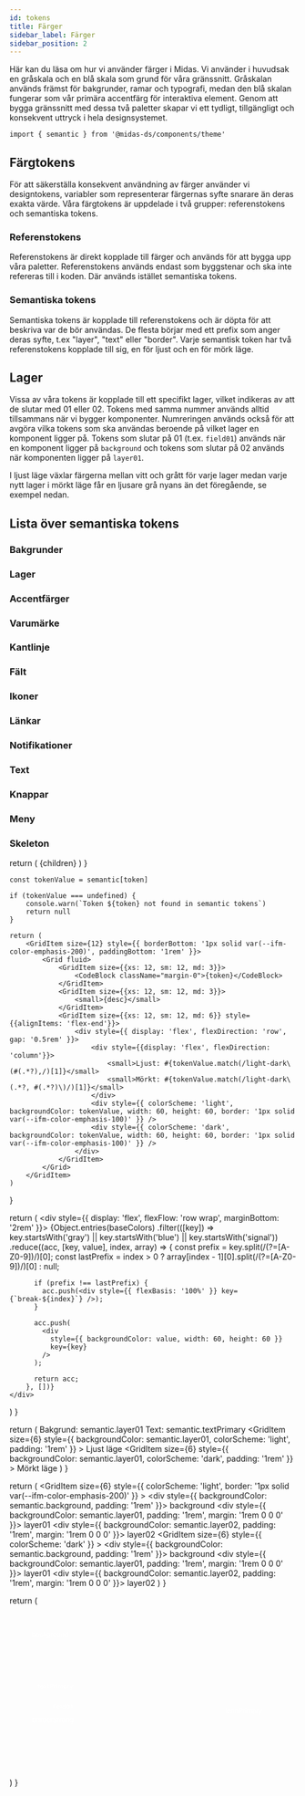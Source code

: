 ```yaml
---
id: tokens
title: Färger
sidebar_label: Färger
sidebar_position: 2
---
```



Här kan du läsa om hur vi använder färger i Midas. Vi använder i huvudsak en gråskala och en blå skala som grund för våra gränssnitt. Gråskalan används främst för bakgrunder, ramar och typografi, medan den blå skalan fungerar som vår primära accentfärg för interaktiva element. Genom att bygga gränssnitt med dessa två paletter skapar vi ett tydligt, tillgängligt och konsekvent uttryck i hela designsystemet.

<ColorSpectrum />

```tsx
import { semantic } from '@midas-ds/components/theme'
```

## Färgtokens

För att säkerställa konsekvent användning av färger använder vi designtokens, variabler som representerar färgernas syfte snarare än deras exakta värde. Våra färgtokens är uppdelade i två grupper: referenstokens och semantiska tokens.

### Referenstokens

Referenstokens är direkt kopplade till färger och används för att bygga upp våra paletter. Referenstokens används endast som byggstenar och ska inte refereras till i koden. Där används istället semantiska tokens.

### Semantiska tokens

Semantiska tokens är kopplade till referenstokens och är döpta för att beskriva var de bör användas. De flesta börjar med ett prefix som anger deras syfte, t.ex "layer", "text" eller "border". Varje semantisk token har två referenstokens kopplade till sig, en för ljust och en för mörk läge.

<TokenNaming />

## Lager

Vissa av våra tokens är kopplade till ett specifikt lager, vilket indikeras av att de slutar med 01 eller 02. Tokens med samma nummer används alltid tillsammans när vi bygger komponenter. Numreringen används också för att avgöra vilka tokens som ska användas beroende på vilket lager en komponent ligger på. Tokens som slutar på 01 (t.ex. `field01`) används när en komponent ligger på `background` och tokens som slutar på 02 används när komponenten ligger på `layer01`.

I ljust läge växlar färgerna mellan vitt och grått för varje lager medan varje nytt lager i mörkt läge får en ljusare grå nyans än det föregående, se exempel nedan.

<Layers />

## Lista över semantiska tokens

### Bakgrunder

<TokenGroup>
  <Token
    token='background'
    desc='Standardbakgrund för våra applikationer'
  />
  <Token
    token='backgroundHover'
    desc='Hoverfärg för bakgrund'
  />
  <Token
    token='backgroundInverse'
    desc='Bakgrund eller element i med hög kontrast'
  />
</TokenGroup>

### Lager

<TokenGroup>
  <Token
    token='layer01'
    desc='Yta som används på background. Sekundär bakgrundsfärg'
  />
  <Token
    token='layerHover01'
    desc='Hover state för layer01'
  />
  <Token
    token='layerSelected01'
    desc='Selected state för layer01'
  />
  <Token
    token='layerSelectedHover01'
    desc='Hover state för layerSelected01'
  />
  <Token
    token='layer02'
    desc='Yta som ligger på layer01'
  />
  <Token
    token='layerHover02'
    desc='Hover state för layer02'
  />
  <Token
    token='layerSelected02'
    desc='Selected state för layer02'
  />
  <Token
    token='layerSelectedHover02'
    desc='Hover state för layerSelected02'
  />
</TokenGroup>

### Accentfärger

<TokenGroup>
  <Token
    token='layerAccent01'
    desc='Accentfärg som används tillsammans med layer01'
  />
  <Token
    token='layerAccentHover01'
    desc='Hover state för layerAccent01'
  />
  <Token
    token='layerAccentSelected01'
    desc='Selected state för layerAccent01'
  />
  <Token
    token='layerAccent02'
    desc='Accentfärg som används tillsammans med layer02'
  />
  <Token
    token='layerAccentHover02'
    desc='Hover state för layerAccent02'
  />
  <Token
    token='layerAccentSelected02'
    desc='Selected state för layerAccent02'
  />
</TokenGroup>

### Varumärke

<TokenGroup>
  <Token
    token='brandPrimary'
    desc='Primära röda färgen'
  />
  <Token
    token='logoPrimary'
    desc='Färg på logotypen'
  />
</TokenGroup>

### Kantlinje

<TokenGroup>
  <Token
    token='borderPrimary'
    desc='Kantlinje med hög kontrast, används med field01'
  />
  <Token
    token='borderSecondary'
    desc='Kantlinje med medelög kontrast'
  />
  <Token
    token='borderSubtle'
    desc='Kantlinje med låg kontrast'
  />
  <Token
    token='borderTertiary'
    desc='Primärblå kantlinje'
  />
  <Token
    token='borderDisabled'
    desc='Kantlinje för disabled state'
  />
</TokenGroup>

### Fält

<TokenGroup>
  <Token
    token='field01'
    desc='Standardfärg för fält, som ligger på background'
  />
  <Token
    token='fieldHover01'
    desc='Hover state för field01'
  />
  <Token
    token='fieldActive01'
    desc='Active state för field01'
  />
  <Token
    token='field02'
    desc='Sekundfärfärg för fält, som ligger på layer01'
  />
  <Token
    token='fieldHover02'
    desc='Hover state för field02'
  />
  <Token
    token='fieldActive02'
    desc='Active state för field02'
  />
  <Token
    token='fieldDisabled'
    desc='Disabled state för fält'
  />
</TokenGroup>

### Ikoner

<TokenGroup>
  <Token
    token='iconPrimary'
    desc='Primär ikonfärg'
  />
  <Token
    token='iconSecondary'
    desc='Sekundär ikonfärg'
  />
  <Token
    token='iconInverse'
    desc='Inverterad ikonfärg. Ljus ikon i ljust läge och mörk ikon i mörkt läge'
  />
  <Token
    token='iconOnColor'
    desc='Ikonfärg på färgade ytor som inte är lager'
  />
  <Token
    token='iconDisabled'
    desc='Ikoner som är disabled'
  />
  <Token
    token='iconSuccess'
    desc='Ikonfär för success state'
  />
  <Token
    token='iconInfo'
    desc='Ikonfärg för informationsikoner'
  />
  <Token
    token='iconImportant'
    desc='Ikonfärg för viktig information'
  />
  <Token
    token='iconWarning'
    desc='Ikonfärg för varningsikoner och invalid state'
  />
</TokenGroup>

### Länkar

<TokenGroup>
  <Token
    token='linkEnabled'
    desc='Primärlänkfärg'
  />
  <Token
    token='linkHover'
    desc='Hover state för länkar'
  />
  <Token
    token='linkPressed'
    desc='Active/pressed state för länkar'
  />
  <Token
    token='linkVisited'
    desc='Färg för besökta länkar'
  />
</TokenGroup>

### Notifikationer

<TokenGroup>
  <Token
    token='supportBorderSuccess'
    desc='Kantlinje för success-notifikationer'
  />
  <Token
    token='supportBorderInfo'
    desc='Kantlinje för notifikationer med information'
  />
  <Token
    token='supportBorderImportant'
    desc='Kantlinje för notifikationer med viktig information'
  />
  <Token
    token='supportBorderWarning'
    desc='Kantlinje för notifikationer med varningar'
  />
  <Token
    token='supportBackgroundSuccess'
    desc='Bakgrund för success-notifikationer'
  />
  <Token
    token='supportBackgroundSuccessHover'
    desc='Hoverbakgrund för success-notifikationer'
  />
  <Token
    token='supportBackgroundInfo'
    desc='Bakgrund för notifikationer med information'
  />
  <Token
    token='supportBackgroundImportant'
    desc='Bakgrund för notifikationer med viktig information'
  />
  <Token
    token='supportBackgroundWarning'
    desc='Bakgrund för notifikationer med varningar'
  />
  <Token
    token='supportBackgroundWarningHover'
    desc='Hoverbakgrund för notifikationer med varningar'
  />
</TokenGroup>

### Text

<TokenGroup>
  <Token
    token='textPrimary'
    desc='Primär textfärg. Rubriker och brödtext.'
  />
  <Token
    token='textSecondary'
    desc='Sekundär textfärg'
  />
  <Token
    token='textTertiary'
    desc='Textfärg på tertiär knapp'
  />
  <Token
    token='textOnColor'
    desc='Textfärg på färgade bakgrunder som inte är lager'
  />
  <Token
    token='textInverse'
    desc='Inverterad textfärg'
  />
  <Token
    token='textDisabled'
    desc='Textfärg för disabled state'
  />
  <Token
    token='textWarning'
    desc='Textfärg för felmeddelanden'
  />
  <Token
    token='textPlaceholder'
    desc='Textfärg för platshållare'
  />
</TokenGroup>

### Knappar

<TokenGroup>
  <Token
    token='buttonBackgroundPrimary'
    desc='Färg på primärknapp'
  />
  <Token
    token='buttonBackgroundPrimaryHover'
    desc='Hover state på primärknapp'
  />
  <Token
    token='buttonBackgroundPrimaryActive'
    desc='Active state för primärknapp'
  />
  <Token
    token='buttonBackgroundSecondary'
    desc='Färg på sekundärknapp'
  />
  <Token
    token='buttonBackgroundSecondaryHover'
    desc='Hover state på sekundärknapp'
  />
  <Token
    token='buttonBackgroundSecondaryActive'
    desc='Active state för sekundärknapp'
  />
  <Token
    token='buttonBackgroundTertiaryHover'
    desc='Hover state för tertiär knapp'
  />
  <Token
    token='buttonBackgroundTertiaryActive'
    desc='Active state för tertiär knapp'
  />
  <Token
    token='buttonBackgroundDanger'
    desc='Färg på danger knapp'
  />
  <Token
    token='buttonBackgroundDangerHover'
    desc='Hover state för danger knapp'
  />
  <Token
    token='buttonBackgroundDangerActive'
    desc='Active state för danger knapp'
  />
  <Token
    token='buttonBackgroundDisabled'
    desc='Disabled state för knappar'
  />
  <Token
    token='buttonBorderSecondary'
    desc='Kantfärg för sekundärknapp'
  />
</TokenGroup>

### Meny

<TokenGroup>
  <Token
    token='menuItemBackgroundHover'
    desc='Bakgrundsfärg för menu vid hover'
  />
  <Token
    token='menuItemBackgroundSelected'
    desc='Bakgrundsfärg för aktiv menu'
  />
</TokenGroup>

### Skeleton

<TokenGroup>
  <Token
    token='skeleton01'
    desc='Standardfärg för skeleton'
  />
  <Token
    token='skeleton02'
    desc='Färg som används när Skeleton ligger på bakgrundsfärgen `layer01` eller `light-dark(#f2f2f2,#262626)`'
  />
</TokenGroup>

  return (
    <Grid
      fluid
      className='card-guidelines'
    >
      {children}
    </Grid>
  )
}

    const tokenValue = semantic[token]

    if (tokenValue === undefined) {
        console.warn(`Token ${token} not found in semantic tokens`)
        return null
    }

    return (
        <GridItem size={12} style={{ borderBottom: '1px solid var(--ifm-color-emphasis-200)', paddingBottom: '1rem' }}>
            <Grid fluid>
                <GridItem size={{xs: 12, sm: 12, md: 3}}>
                    <CodeBlock className="margin-0">{token}</CodeBlock>
                </GridItem>
                <GridItem size={{xs: 12, sm: 12, md: 3}}>
                    <small>{desc}</small>
                </GridItem>
                <GridItem size={{xs: 12, sm: 12, md: 6}} style={{alignItems: 'flex-end'}}>
                    <div style={{ display: 'flex', flexDirection: 'row', gap: '0.5rem' }}>
                        <div style={{display: 'flex', flexDirection: 'column'}}>
                            <small>Ljust: #{tokenValue.match(/light-dark\(#(.*?),/)[1]}</small>
                            <small>Mörkt: #{tokenValue.match(/light-dark\(.*?, #(.*?)\)/)[1]}</small>
                        </div>
                        <div style={{ colorScheme: 'light', backgroundColor: tokenValue, width: 60, height: 60, border: '1px solid var(--ifm-color-emphasis-100)' }} />
                        <div style={{ colorScheme: 'dark', backgroundColor: tokenValue, width: 60, height: 60, border: '1px solid var(--ifm-color-emphasis-100)' }} />
                    </div>
                </GridItem>
            </Grid>
        </GridItem>
    )

}

  return (
    <div style={{ display: 'flex', flexFlow: 'row wrap', marginBottom: '2rem' }}>
      {Object.entries(baseColors)
        .filter(([key]) => key.startsWith('gray') || key.startsWith('blue') || key.startsWith('signal'))
        .reduce((acc, [key, value], index, array) => {
          const prefix = key.split(/(?=[A-Z0-9])/)[0];
          const lastPrefix = index > 0 ? array[index - 1][0].split(/(?=[A-Z0-9])/)[0] : null;

          if (prefix !== lastPrefix) {
            acc.push(<div style={{ flexBasis: '100%' }} key={`break-${index}`} />);
          }

          acc.push(
            <div
              style={{ backgroundColor: value, width: 60, height: 60 }}
              key={key}
            />
          );

          return acc;
        }, [])}
    </div>

)
}

  return (
    <Grid className='card-guidelines'>
      <GridItem size={12}>
        <Text>Bakgrund: semantic.layer01</Text>
        <Text>Text: semantic.textPrimary</Text>
      </GridItem>
      <GridItem
        size={6}
        style={{ backgroundColor: semantic.layer01, colorScheme: 'light', padding: '1rem' }}
      >
        <Text>Ljust läge</Text>
      </GridItem>
      <GridItem
        size={6}
        style={{ backgroundColor: semantic.layer01, colorScheme: 'dark', padding: '1rem' }}
      >
        <Text>Mörkt läge</Text>
      </GridItem>
    </Grid>
  )
}

  return (
    <Grid
      fluid
      className='card-guidelines'
    >
      <GridItem
        size={6}
        style={{ colorScheme: 'light', border: '1px solid var(--ifm-color-emphasis-200)' }}
      >
        <div style={{ backgroundColor: semantic.background, padding: '1rem' }}>
          <Text>background</Text>
          <div style={{ backgroundColor: semantic.layer01, padding: '1rem', margin: '1rem 0 0 0' }}>
            <Text>layer01</Text>
            <div style={{ backgroundColor: semantic.layer02, padding: '1rem', margin: '1rem 0 0 0' }}>
              <Text>layer02</Text>
            </div>
          </div>
        </div>
      </GridItem>
      <GridItem
        size={6}
        style={{ colorScheme: 'dark' }}
      >
        <div style={{ backgroundColor: semantic.background, padding: '1rem' }}>
          <Text>background</Text>
          <div style={{ backgroundColor: semantic.layer01, padding: '1rem', margin: '1rem 0 0 0' }}>
            <Text>layer01</Text>
            <div style={{ backgroundColor: semantic.layer02, padding: '1rem', margin: '1rem 0 0 0' }}>
              <Text>layer02</Text>
            </div>
          </div>
        </div>
      </GridItem>
    </Grid>
  )
}

  return (
    <div className='card-guidelines'>
      <svg
        width='100%'
        height='100%'
        viewBox='0 0 700 400'
        fill='none'
        xmlns='http://www.w3.org/2000/svg'
      >
        <rect
          width='700'
          height='400'
        />
        <path
          d='M184.278 179V167.364H191.574V168.875H186.034V172.42H191.193V173.926H186.034V177.489H191.642V179H184.278ZM197.857 170.273V171.636H193.089V170.273H197.857ZM194.368 168.182H196.067V176.438C196.067 176.767 196.116 177.015 196.214 177.182C196.313 177.345 196.44 177.456 196.595 177.517C196.754 177.574 196.927 177.602 197.112 177.602C197.249 177.602 197.368 177.593 197.47 177.574C197.572 177.555 197.652 177.54 197.709 177.528L198.016 178.932C197.917 178.97 197.777 179.008 197.595 179.045C197.413 179.087 197.186 179.11 196.913 179.114C196.466 179.121 196.05 179.042 195.663 178.875C195.277 178.708 194.964 178.451 194.726 178.102C194.487 177.754 194.368 177.316 194.368 176.79V168.182ZM199.736 179V170.273H201.435V179H199.736ZM200.594 168.926C200.298 168.926 200.045 168.828 199.832 168.631C199.624 168.43 199.52 168.191 199.52 167.915C199.52 167.634 199.624 167.396 199.832 167.199C200.045 166.998 200.298 166.898 200.594 166.898C200.889 166.898 201.141 166.998 201.349 167.199C201.562 167.396 201.668 167.634 201.668 167.915C201.668 168.191 201.562 168.43 201.349 168.631C201.141 168.828 200.889 168.926 200.594 168.926ZM205.283 176.04L205.271 173.966H205.567L209.044 170.273H211.078L207.112 174.477H206.845L205.283 176.04ZM203.72 179V167.364H205.419V179H203.72ZM209.232 179L206.107 174.852L207.277 173.665L211.317 179H209.232ZM216.028 179.176C215.169 179.176 214.428 178.992 213.807 178.625C213.189 178.254 212.712 177.733 212.375 177.062C212.042 176.388 211.875 175.598 211.875 174.693C211.875 173.799 212.042 173.011 212.375 172.33C212.712 171.648 213.182 171.116 213.784 170.733C214.39 170.35 215.098 170.159 215.909 170.159C216.402 170.159 216.879 170.241 217.341 170.403C217.803 170.566 218.218 170.822 218.585 171.17C218.953 171.519 219.242 171.972 219.455 172.528C219.667 173.081 219.773 173.754 219.773 174.545V175.148H212.835V173.875H218.108C218.108 173.428 218.017 173.032 217.835 172.688C217.653 172.339 217.398 172.064 217.068 171.864C216.742 171.663 216.36 171.562 215.92 171.562C215.443 171.562 215.027 171.68 214.67 171.915C214.318 172.146 214.045 172.449 213.852 172.824C213.663 173.195 213.568 173.598 213.568 174.034V175.028C213.568 175.612 213.67 176.108 213.875 176.517C214.083 176.926 214.373 177.239 214.744 177.455C215.116 177.667 215.549 177.773 216.045 177.773C216.367 177.773 216.661 177.727 216.926 177.636C217.191 177.542 217.42 177.402 217.614 177.216C217.807 177.03 217.955 176.801 218.057 176.528L219.665 176.818C219.536 177.292 219.305 177.706 218.972 178.062C218.642 178.415 218.227 178.689 217.727 178.886C217.231 179.08 216.665 179.176 216.028 179.176ZM225.732 170.273V171.636H220.964V170.273H225.732ZM222.243 168.182H223.942V176.438C223.942 176.767 223.991 177.015 224.089 177.182C224.188 177.345 224.315 177.456 224.47 177.517C224.629 177.574 224.802 177.602 224.987 177.602C225.124 177.602 225.243 177.593 225.345 177.574C225.447 177.555 225.527 177.54 225.584 177.528L225.891 178.932C225.792 178.97 225.652 179.008 225.47 179.045C225.288 179.087 225.061 179.11 224.788 179.114C224.341 179.121 223.925 179.042 223.538 178.875C223.152 178.708 222.839 178.451 222.601 178.102C222.362 177.754 222.243 177.316 222.243 176.79V168.182ZM231.685 170.273V171.636H226.918V170.273H231.685ZM228.196 168.182H229.895V176.438C229.895 176.767 229.944 177.015 230.043 177.182C230.141 177.345 230.268 177.456 230.423 177.517C230.582 177.574 230.755 177.602 230.94 177.602C231.077 177.602 231.196 177.593 231.298 177.574C231.401 177.555 231.48 177.54 231.537 177.528L231.844 178.932C231.745 178.97 231.605 179.008 231.423 179.045C231.241 179.087 231.014 179.11 230.741 179.114C230.295 179.121 229.878 179.042 229.491 178.875C229.105 178.708 228.793 178.451 228.554 178.102C228.315 177.754 228.196 177.316 228.196 176.79V168.182Z'
          fill={semantic.textPrimary}
        />
        <path
          d='M184.651 190.818L187.673 199.389H187.793L190.815 190.818H192.108L188.369 201H187.097L183.358 190.818H184.651ZM195.071 201.179C194.587 201.179 194.148 201.088 193.754 200.906C193.359 200.72 193.046 200.453 192.814 200.105C192.582 199.754 192.466 199.33 192.466 198.832C192.466 198.395 192.552 198.04 192.724 197.768C192.897 197.493 193.127 197.278 193.415 197.122C193.704 196.966 194.022 196.85 194.37 196.774C194.721 196.695 195.074 196.632 195.429 196.585C195.893 196.526 196.269 196.481 196.558 196.451C196.849 196.418 197.061 196.363 197.194 196.287C197.33 196.211 197.398 196.078 197.398 195.889V195.849C197.398 195.359 197.263 194.978 196.995 194.706C196.73 194.434 196.327 194.298 195.787 194.298C195.227 194.298 194.788 194.421 194.469 194.666C194.151 194.911 193.928 195.173 193.798 195.452L192.685 195.054C192.884 194.59 193.149 194.229 193.48 193.97C193.815 193.708 194.179 193.526 194.574 193.423C194.972 193.317 195.363 193.264 195.747 193.264C195.992 193.264 196.274 193.294 196.592 193.354C196.914 193.41 197.224 193.528 197.522 193.707C197.824 193.886 198.074 194.156 198.273 194.517C198.472 194.878 198.571 195.362 198.571 195.969V201H197.398V199.966H197.338C197.259 200.132 197.126 200.309 196.94 200.498C196.755 200.687 196.508 200.848 196.2 200.98C195.891 201.113 195.515 201.179 195.071 201.179ZM195.25 200.125C195.714 200.125 196.105 200.034 196.423 199.852C196.745 199.669 196.987 199.434 197.149 199.146C197.315 198.857 197.398 198.554 197.398 198.236V197.162C197.348 197.222 197.239 197.276 197.07 197.326C196.904 197.372 196.712 197.414 196.493 197.45C196.277 197.483 196.067 197.513 195.862 197.54C195.659 197.563 195.495 197.583 195.369 197.599C195.064 197.639 194.779 197.704 194.514 197.793C194.252 197.879 194.04 198.01 193.878 198.186C193.719 198.358 193.639 198.594 193.639 198.892C193.639 199.3 193.79 199.608 194.092 199.817C194.397 200.022 194.783 200.125 195.25 200.125ZM201.886 190.818V201H200.713V190.818H201.886ZM207.435 193.364V194.358H203.319V193.364H207.435ZM204.552 201V192.31C204.552 191.872 204.655 191.508 204.86 191.216C205.066 190.924 205.332 190.705 205.661 190.56C205.989 190.414 206.335 190.341 206.7 190.341C206.988 190.341 207.223 190.364 207.406 190.411C207.588 190.457 207.724 190.5 207.813 190.54L207.475 191.554C207.415 191.534 207.333 191.509 207.227 191.479C207.124 191.45 206.988 191.435 206.819 191.435C206.431 191.435 206.151 191.532 205.979 191.728C205.81 191.924 205.725 192.21 205.725 192.588V201H204.552ZM209.08 201V193.364H210.213V194.517H210.293C210.432 194.139 210.684 193.833 211.048 193.597C211.413 193.362 211.824 193.244 212.281 193.244C212.368 193.244 212.475 193.246 212.605 193.249C212.734 193.253 212.832 193.258 212.898 193.264V194.457C212.858 194.447 212.767 194.433 212.624 194.413C212.485 194.389 212.338 194.378 212.182 194.378C211.811 194.378 211.479 194.456 211.188 194.612C210.899 194.764 210.671 194.976 210.502 195.248C210.336 195.516 210.253 195.823 210.253 196.168V201H209.08ZM214.289 201V193.364H215.462V201H214.289ZM214.885 192.091C214.657 192.091 214.459 192.013 214.294 191.857C214.131 191.701 214.05 191.514 214.05 191.295C214.05 191.077 214.131 190.889 214.294 190.734C214.459 190.578 214.657 190.5 214.885 190.5C215.114 190.5 215.31 190.578 215.472 190.734C215.638 190.889 215.721 191.077 215.721 191.295C215.721 191.514 215.638 191.701 215.472 191.857C215.31 192.013 215.114 192.091 214.885 192.091ZM222.722 196.406V201H221.548V190.818H222.722V194.557H222.821C223 194.162 223.269 193.849 223.627 193.617C223.988 193.382 224.468 193.264 225.068 193.264C225.589 193.264 226.044 193.369 226.436 193.577C226.827 193.783 227.13 194.099 227.345 194.527C227.564 194.951 227.673 195.491 227.673 196.148V201H226.5V196.227C226.5 195.621 226.343 195.152 226.028 194.82C225.716 194.486 225.284 194.318 224.73 194.318C224.346 194.318 224.001 194.399 223.696 194.562C223.395 194.724 223.156 194.961 222.98 195.273C222.808 195.584 222.722 195.962 222.722 196.406ZM229.82 193.364H230.993V201.557C230.993 202.027 230.912 202.435 230.75 202.78C230.591 203.125 230.349 203.391 230.024 203.58C229.702 203.769 229.296 203.864 228.806 203.864C228.766 203.864 228.726 203.864 228.686 203.864C228.647 203.864 228.607 203.864 228.567 203.864V202.77C228.607 202.77 228.643 202.77 228.676 202.77C228.71 202.77 228.746 202.77 228.786 202.77C229.144 202.77 229.406 202.664 229.571 202.452C229.737 202.243 229.82 201.945 229.82 201.557V193.364ZM230.397 192.091C230.168 192.091 229.971 192.013 229.805 191.857C229.643 191.701 229.561 191.514 229.561 191.295C229.561 191.077 229.643 190.889 229.805 190.734C229.971 190.578 230.168 190.5 230.397 190.5C230.625 190.5 230.821 190.578 230.983 190.734C231.149 190.889 231.232 191.077 231.232 191.295C231.232 191.514 231.149 191.701 230.983 191.857C230.821 192.013 230.625 192.091 230.397 192.091ZM235.389 201.179C234.905 201.179 234.466 201.088 234.072 200.906C233.677 200.72 233.364 200.453 233.132 200.105C232.9 199.754 232.784 199.33 232.784 198.832C232.784 198.395 232.87 198.04 233.043 197.768C233.215 197.493 233.445 197.278 233.734 197.122C234.022 196.966 234.34 196.85 234.688 196.774C235.04 196.695 235.393 196.632 235.747 196.585C236.211 196.526 236.588 196.481 236.876 196.451C237.168 196.418 237.38 196.363 237.512 196.287C237.648 196.211 237.716 196.078 237.716 195.889V195.849C237.716 195.359 237.582 194.978 237.313 194.706C237.048 194.434 236.646 194.298 236.105 194.298C235.545 194.298 235.106 194.421 234.788 194.666C234.47 194.911 234.246 195.173 234.117 195.452L233.003 195.054C233.202 194.59 233.467 194.229 233.798 193.97C234.133 193.708 234.498 193.526 234.892 193.423C235.29 193.317 235.681 193.264 236.066 193.264C236.311 193.264 236.593 193.294 236.911 193.354C237.232 193.41 237.542 193.528 237.84 193.707C238.142 193.886 238.392 194.156 238.591 194.517C238.79 194.878 238.889 195.362 238.889 195.969V201H237.716V199.966H237.656C237.577 200.132 237.444 200.309 237.259 200.498C237.073 200.687 236.826 200.848 236.518 200.98C236.21 201.113 235.834 201.179 235.389 201.179ZM235.568 200.125C236.032 200.125 236.423 200.034 236.742 199.852C237.063 199.669 237.305 199.434 237.468 199.146C237.633 198.857 237.716 198.554 237.716 198.236V197.162C237.666 197.222 237.557 197.276 237.388 197.326C237.222 197.372 237.03 197.414 236.811 197.45C236.596 197.483 236.385 197.513 236.18 197.54C235.978 197.563 235.814 197.583 235.688 197.599C235.383 197.639 235.098 197.704 234.833 197.793C234.571 197.879 234.359 198.01 234.196 198.186C234.037 198.358 233.958 198.594 233.958 198.892C233.958 199.3 234.108 199.608 234.41 199.817C234.715 200.022 235.101 200.125 235.568 200.125ZM234.713 192.091C234.504 192.091 234.319 192.011 234.156 191.852C233.997 191.69 233.918 191.504 233.918 191.295C233.918 191.067 233.997 190.878 234.156 190.729C234.319 190.576 234.504 190.5 234.713 190.5C234.942 190.5 235.131 190.576 235.28 190.729C235.432 190.878 235.509 191.067 235.509 191.295C235.509 191.504 235.432 191.69 235.28 191.852C235.131 192.011 234.942 192.091 234.713 192.091ZM237.577 192.091C237.368 192.091 237.182 192.011 237.02 191.852C236.861 191.69 236.781 191.504 236.781 191.295C236.781 191.067 236.861 190.878 237.02 190.729C237.182 190.576 237.368 190.5 237.577 190.5C237.806 190.5 237.994 190.576 238.144 190.729C238.296 190.878 238.372 191.067 238.372 191.295C238.372 191.504 238.296 191.69 238.144 191.852C237.994 192.011 237.806 192.091 237.577 192.091ZM242.204 190.818V201H241.031V190.818H242.204ZM244.353 203.864V193.364H245.487V194.577H245.626C245.712 194.444 245.831 194.275 245.984 194.07C246.14 193.861 246.362 193.675 246.65 193.513C246.942 193.347 247.336 193.264 247.833 193.264C248.476 193.264 249.043 193.425 249.534 193.746C250.024 194.068 250.407 194.524 250.682 195.114C250.957 195.704 251.095 196.4 251.095 197.202C251.095 198.01 250.957 198.711 250.682 199.305C250.407 199.895 250.026 200.352 249.539 200.677C249.051 200.998 248.49 201.159 247.853 201.159C247.363 201.159 246.97 201.078 246.675 200.915C246.38 200.75 246.153 200.562 245.994 200.354C245.835 200.142 245.712 199.966 245.626 199.827H245.526V203.864H244.353ZM245.507 197.182C245.507 197.759 245.591 198.267 245.76 198.708C245.929 199.146 246.176 199.489 246.501 199.737C246.826 199.982 247.223 200.105 247.694 200.105C248.185 200.105 248.594 199.976 248.922 199.717C249.253 199.455 249.502 199.104 249.668 198.663C249.837 198.219 249.921 197.725 249.921 197.182C249.921 196.645 249.838 196.161 249.673 195.73C249.51 195.296 249.263 194.953 248.932 194.701C248.604 194.446 248.191 194.318 247.694 194.318C247.217 194.318 246.816 194.439 246.491 194.681C246.166 194.92 245.921 195.254 245.755 195.685C245.589 196.113 245.507 196.612 245.507 197.182ZM256.205 193.364V194.358H252.248V193.364H256.205ZM253.401 191.534H254.575V198.812C254.575 199.144 254.623 199.393 254.719 199.558C254.818 199.721 254.944 199.83 255.097 199.886C255.253 199.939 255.417 199.966 255.589 199.966C255.718 199.966 255.824 199.959 255.907 199.946C255.99 199.929 256.056 199.916 256.106 199.906L256.345 200.96C256.265 200.99 256.154 201.02 256.012 201.05C255.869 201.083 255.688 201.099 255.47 201.099C255.138 201.099 254.813 201.028 254.495 200.886C254.18 200.743 253.919 200.526 253.71 200.234C253.504 199.943 253.401 199.575 253.401 199.131V191.534ZM261.09 201.159C260.354 201.159 259.72 200.997 259.186 200.672C258.656 200.344 258.246 199.886 257.958 199.3C257.673 198.71 257.53 198.024 257.53 197.241C257.53 196.459 257.673 195.77 257.958 195.173C258.246 194.573 258.647 194.106 259.161 193.771C259.678 193.433 260.281 193.264 260.971 193.264C261.368 193.264 261.761 193.33 262.149 193.463C262.537 193.596 262.89 193.811 263.208 194.109C263.526 194.404 263.78 194.795 263.969 195.283C264.157 195.77 264.252 196.37 264.252 197.082V197.58H258.366V196.565H263.059C263.059 196.134 262.973 195.75 262.8 195.412C262.631 195.074 262.389 194.807 262.074 194.612C261.763 194.416 261.395 194.318 260.971 194.318C260.503 194.318 260.099 194.434 259.758 194.666C259.42 194.895 259.159 195.193 258.977 195.561C258.795 195.929 258.704 196.323 258.704 196.744V197.42C258.704 197.997 258.803 198.486 259.002 198.887C259.204 199.285 259.484 199.588 259.842 199.797C260.2 200.002 260.616 200.105 261.09 200.105C261.398 200.105 261.677 200.062 261.925 199.976C262.177 199.886 262.394 199.754 262.577 199.578C262.759 199.399 262.9 199.177 262.999 198.912L264.133 199.23C264.013 199.615 263.813 199.953 263.531 200.244C263.249 200.533 262.901 200.758 262.487 200.92C262.073 201.08 261.607 201.159 261.09 201.159ZM266.707 193.364L268.536 196.486L270.366 193.364H271.718L269.252 197.182L271.718 201H270.366L268.536 198.037L266.707 201H265.354L267.781 197.182L265.354 193.364H266.707ZM276.713 193.364V194.358H272.756V193.364H276.713ZM273.909 191.534H275.083V198.812C275.083 199.144 275.131 199.393 275.227 199.558C275.326 199.721 275.452 199.83 275.605 199.886C275.76 199.939 275.924 199.966 276.097 199.966C276.226 199.966 276.332 199.959 276.415 199.946C276.498 199.929 276.564 199.916 276.614 199.906L276.852 200.96C276.773 200.99 276.662 201.02 276.519 201.05C276.377 201.083 276.196 201.099 275.977 201.099C275.646 201.099 275.321 201.028 275.003 200.886C274.688 200.743 274.426 200.526 274.218 200.234C274.012 199.943 273.909 199.575 273.909 199.131V191.534Z'
          fill={semantic.textPrimary}
        />
        <mask
          id='path-3-inside-1_1610_7456'
          fill={semantic.field01}
        >
          <path d='M183 213H511V261H183V213Z' />
        </mask>
        <path
          d='M183 213H511V261H183V213Z'
          fill={semantic.field01}
        />
        <path
          d='M511 260H183V262H511V260Z'
          fill={semantic.borderPrimary}
        />
        <path
          d='M200.886 243H199.409L203.682 231.364H205.136L209.409 243H207.932L204.455 233.205H204.364L200.886 243ZM201.432 238.455H207.386V239.705H201.432V238.455ZM204.409 230.568C203.955 230.568 203.566 230.407 203.244 230.085C202.922 229.763 202.761 229.375 202.761 228.92C202.761 228.617 202.835 228.341 202.983 228.091C203.131 227.841 203.33 227.642 203.58 227.494C203.83 227.347 204.106 227.273 204.409 227.273C204.712 227.273 204.989 227.347 205.239 227.494C205.489 227.642 205.688 227.841 205.835 228.091C205.983 228.341 206.057 228.617 206.057 228.92C206.057 229.223 205.983 229.5 205.835 229.75C205.688 230 205.489 230.199 205.239 230.347C204.989 230.494 204.712 230.568 204.409 230.568ZM204.409 229.75C204.644 229.75 204.839 229.67 204.994 229.511C205.15 229.348 205.227 229.152 205.227 228.92C205.227 228.689 205.15 228.494 204.994 228.335C204.839 228.172 204.644 228.091 204.409 228.091C204.174 228.091 203.979 228.172 203.824 228.335C203.669 228.494 203.591 228.689 203.591 228.92C203.591 229.152 203.669 229.348 203.824 229.511C203.979 229.67 204.174 229.75 204.409 229.75ZM211.699 243H210.222L214.494 231.364H215.949L220.222 243H218.744L215.267 233.205H215.176L211.699 243ZM212.244 238.455H218.199V239.705H212.244V238.455ZM215.222 230.568C214.767 230.568 214.379 230.407 214.057 230.085C213.735 229.763 213.574 229.375 213.574 228.92C213.574 228.617 213.648 228.341 213.795 228.091C213.943 227.841 214.142 227.642 214.392 227.494C214.642 227.347 214.919 227.273 215.222 227.273C215.525 227.273 215.801 227.347 216.051 227.494C216.301 227.642 216.5 227.841 216.648 228.091C216.795 228.341 216.869 228.617 216.869 228.92C216.869 229.223 216.795 229.5 216.648 229.75C216.5 230 216.301 230.199 216.051 230.347C215.801 230.494 215.525 230.568 215.222 230.568ZM215.222 229.75C215.456 229.75 215.652 229.67 215.807 229.511C215.962 229.348 216.04 229.152 216.04 228.92C216.04 228.689 215.962 228.494 215.807 228.335C215.652 228.172 215.456 228.091 215.222 228.091C214.987 228.091 214.792 228.172 214.636 228.335C214.481 228.494 214.403 228.689 214.403 228.92C214.403 229.152 214.481 229.348 214.636 229.511C214.792 229.67 214.987 229.75 215.222 229.75ZM222.511 243H221.034L225.307 231.364H226.761L231.034 243H229.557L226.08 233.205H225.989L222.511 243ZM223.057 238.455H229.011V239.705H223.057V238.455ZM226.034 230.568C225.58 230.568 225.191 230.407 224.869 230.085C224.547 229.763 224.386 229.375 224.386 228.92C224.386 228.617 224.46 228.341 224.608 228.091C224.756 227.841 224.955 227.642 225.205 227.494C225.455 227.347 225.731 227.273 226.034 227.273C226.337 227.273 226.614 227.347 226.864 227.494C227.114 227.642 227.313 227.841 227.46 228.091C227.608 228.341 227.682 228.617 227.682 228.92C227.682 229.223 227.608 229.5 227.46 229.75C227.313 230 227.114 230.199 226.864 230.347C226.614 230.494 226.337 230.568 226.034 230.568ZM226.034 229.75C226.269 229.75 226.464 229.67 226.619 229.511C226.775 229.348 226.852 229.152 226.852 228.92C226.852 228.689 226.775 228.494 226.619 228.335C226.464 228.172 226.269 228.091 226.034 228.091C225.799 228.091 225.604 228.172 225.449 228.335C225.294 228.494 225.216 228.689 225.216 228.92C225.216 229.152 225.294 229.348 225.449 229.511C225.604 229.67 225.799 229.75 226.034 229.75ZM233.324 243H231.847L236.119 231.364H237.574L241.847 243H240.369L236.892 233.205H236.801L233.324 243ZM233.869 238.455H239.824V239.705H233.869V238.455ZM236.847 230.568C236.392 230.568 236.004 230.407 235.682 230.085C235.36 229.763 235.199 229.375 235.199 228.92C235.199 228.617 235.273 228.341 235.42 228.091C235.568 227.841 235.767 227.642 236.017 227.494C236.267 227.347 236.544 227.273 236.847 227.273C237.15 227.273 237.426 227.347 237.676 227.494C237.926 227.642 238.125 227.841 238.273 228.091C238.42 228.341 238.494 228.617 238.494 228.92C238.494 229.223 238.42 229.5 238.273 229.75C238.125 230 237.926 230.199 237.676 230.347C237.426 230.494 237.15 230.568 236.847 230.568ZM236.847 229.75C237.081 229.75 237.277 229.67 237.432 229.511C237.587 229.348 237.665 229.152 237.665 228.92C237.665 228.689 237.587 228.494 237.432 228.335C237.277 228.172 237.081 228.091 236.847 228.091C236.612 228.091 236.417 228.172 236.261 228.335C236.106 228.494 236.028 228.689 236.028 228.92C236.028 229.152 236.106 229.348 236.261 229.511C236.417 229.67 236.612 229.75 236.847 229.75ZM251.018 231.364H252.7L256.655 241.023H256.791L260.746 231.364H262.428V243H261.109V234.159H260.996L257.359 243H256.087L252.45 234.159H252.337V243H251.018V231.364ZM265.253 231.364H266.935L270.889 241.023H271.026L274.98 231.364H276.662V243H275.344V234.159H275.23L271.594 243H270.321L266.685 234.159H266.571V243H265.253V231.364ZM290.438 243H286.847V231.364H290.597C291.725 231.364 292.691 231.597 293.494 232.062C294.297 232.525 294.913 233.189 295.341 234.057C295.769 234.92 295.983 235.955 295.983 237.159C295.983 238.371 295.767 239.415 295.335 240.29C294.903 241.161 294.275 241.831 293.449 242.301C292.623 242.767 291.619 243 290.438 243ZM288.256 241.75H290.347C291.309 241.75 292.106 241.564 292.739 241.193C293.371 240.822 293.843 240.294 294.153 239.608C294.464 238.922 294.619 238.106 294.619 237.159C294.619 236.22 294.466 235.411 294.159 234.733C293.852 234.051 293.394 233.528 292.784 233.165C292.174 232.797 291.415 232.614 290.506 232.614H288.256V241.75ZM301.938 243H298.347V231.364H302.097C303.225 231.364 304.191 231.597 304.994 232.062C305.797 232.525 306.413 233.189 306.841 234.057C307.269 234.92 307.483 235.955 307.483 237.159C307.483 238.371 307.267 239.415 306.835 240.29C306.403 241.161 305.775 241.831 304.949 242.301C304.123 242.767 303.119 243 301.938 243ZM299.756 241.75H301.847C302.809 241.75 303.606 241.564 304.239 241.193C304.871 240.822 305.343 240.294 305.653 239.608C305.964 238.922 306.119 238.106 306.119 237.159C306.119 236.22 305.966 235.411 305.659 234.733C305.352 234.051 304.894 233.528 304.284 233.165C303.674 232.797 302.915 232.614 302.006 232.614H299.756V241.75Z'
          fill={semantic.textPlaceholder}
        />
        <path
          d='M248.477 236.557V237.807H243.386V236.557H248.477ZM284.305 236.557V237.807H279.214V236.557H284.305Z'
          fill={semantic.textPrimary}
        />
        <path
          d='M483.667 228.667V232'
          stroke={semantic.iconPrimary}
          strokeWidth='1.66667'
          strokeLinecap='round'
          strokeLinejoin='round'
        />
        <path
          d='M490.333 228.667V232'
          stroke={semantic.iconPrimary}
          strokeWidth='1.66667'
          strokeLinecap='round'
          strokeLinejoin='round'
        />
        <path
          d='M492.833 230.333H481.167C480.246 230.333 479.5 231.08 479.5 232V243.667C479.5 244.587 480.246 245.333 481.167 245.333H492.833C493.754 245.333 494.5 244.587 494.5 243.667V232C494.5 231.08 493.754 230.333 492.833 230.333Z'
          stroke={semantic.iconPrimary}
          strokeWidth='1.66667'
          strokeLinecap='round'
          strokeLinejoin='round'
        />
        <path
          d='M479.5 235.333H494.5'
          stroke={semantic.iconPrimary}
          strokeWidth='1.66667'
          strokeLinecap='round'
          strokeLinejoin='round'
        />
        <path
          d='M483.667 238.667H483.675'
          stroke={semantic.iconPrimary}
          strokeWidth='1.66667'
          strokeLinecap='round'
          strokeLinejoin='round'
        />
        <path
          d='M487 238.667H487.008'
          stroke={semantic.iconPrimary}
          strokeWidth='1.66667'
          strokeLinecap='round'
          strokeLinejoin='round'
        />
        <path
          d='M490.333 238.667H490.342'
          stroke={semantic.iconPrimary}
          strokeWidth='1.66667'
          strokeLinecap='round'
          strokeLinejoin='round'
        />
        <path
          d='M483.667 242H483.675'
          stroke={semantic.iconPrimary}
          strokeWidth='1.66667'
          strokeLinecap='round'
          strokeLinejoin='round'
        />
        <path
          d='M487 242H487.008'
          stroke={semantic.iconPrimary}
          strokeWidth='1.66667'
          strokeLinecap='round'
          strokeLinejoin='round'
        />
        <path
          d='M490.333 242H490.342'
          stroke={semantic.iconPrimary}
          strokeWidth='1.66667'
          strokeLinecap='round'
          strokeLinejoin='round'
        />
        <rect
          width='106'
          height='28'
          transform='translate(46 37)'
          fill={semantic.buttonBackgroundPrimary}
        />
        <path
          d='M55.4091 57V45.3636H56.75V49.6591H56.8636C56.9621 49.5076 57.0985 49.3144 57.2727 49.0795C57.4508 48.8409 57.7045 48.6288 58.0341 48.4432C58.3674 48.2538 58.8182 48.1591 59.3864 48.1591C60.1212 48.1591 60.7689 48.3428 61.3295 48.7102C61.8902 49.0777 62.3277 49.5985 62.642 50.2727C62.9564 50.947 63.1136 51.7424 63.1136 52.6591C63.1136 53.5833 62.9564 54.3845 62.642 55.0625C62.3277 55.7367 61.892 56.2595 61.3352 56.6307C60.7784 56.9981 60.1364 57.1818 59.4091 57.1818C58.8485 57.1818 58.3996 57.089 58.0625 56.9034C57.7254 56.714 57.4659 56.5 57.2841 56.2614C57.1023 56.0189 56.9621 55.8182 56.8636 55.6591H56.7045V57H55.4091ZM56.7273 52.6364C56.7273 53.2955 56.8239 53.8769 57.017 54.3807C57.2102 54.8807 57.4924 55.2727 57.8636 55.5568C58.2348 55.8371 58.6894 55.9773 59.2273 55.9773C59.7879 55.9773 60.2557 55.8295 60.6307 55.5341C61.0095 55.2348 61.2936 54.8333 61.483 54.3295C61.6761 53.822 61.7727 53.2576 61.7727 52.6364C61.7727 52.0227 61.678 51.4697 61.4886 50.9773C61.303 50.4811 61.0208 50.089 60.642 49.8011C60.267 49.5095 59.7955 49.3636 59.2273 49.3636C58.6818 49.3636 58.2235 49.5019 57.8523 49.7784C57.4811 50.0511 57.2008 50.4337 57.0114 50.9261C56.822 51.4148 56.7273 51.9848 56.7273 52.6364ZM67.733 57.2045C67.1799 57.2045 66.678 57.1004 66.2273 56.892C65.7765 56.6799 65.4186 56.375 65.1534 55.9773C64.8883 55.5758 64.7557 55.0909 64.7557 54.5227C64.7557 54.0227 64.8542 53.6174 65.0511 53.3068C65.2481 52.9924 65.5114 52.7462 65.8409 52.5682C66.1705 52.3902 66.5341 52.2576 66.9318 52.1705C67.3333 52.0795 67.7367 52.0076 68.142 51.9545C68.6723 51.8864 69.1023 51.8352 69.4318 51.8011C69.7652 51.7633 70.0076 51.7008 70.1591 51.6136C70.3144 51.5265 70.392 51.375 70.392 51.1591V51.1136C70.392 50.553 70.2386 50.1174 69.9318 49.8068C69.6288 49.4962 69.1686 49.3409 68.5511 49.3409C67.911 49.3409 67.4091 49.4811 67.0455 49.7614C66.6818 50.0417 66.4261 50.3409 66.2784 50.6591L65.0057 50.2045C65.233 49.6742 65.536 49.2614 65.9148 48.9659C66.2973 48.6667 66.714 48.4583 67.1648 48.3409C67.6193 48.2197 68.0663 48.1591 68.5057 48.1591C68.786 48.1591 69.108 48.1932 69.4716 48.2614C69.839 48.3258 70.1932 48.4602 70.5341 48.6648C70.8788 48.8693 71.1648 49.178 71.392 49.5909C71.6193 50.0038 71.733 50.5568 71.733 51.25V57H70.392V55.8182H70.3239C70.233 56.0076 70.0814 56.2102 69.8693 56.4261C69.6572 56.642 69.375 56.8258 69.0227 56.9773C68.6705 57.1288 68.2405 57.2045 67.733 57.2045ZM67.9375 56C68.4678 56 68.9148 55.8958 69.2784 55.6875C69.6458 55.4792 69.9223 55.2102 70.108 54.8807C70.2973 54.5511 70.392 54.2045 70.392 53.8409V52.6136C70.3352 52.6818 70.2102 52.7443 70.017 52.8011C69.8277 52.8542 69.608 52.9015 69.358 52.9432C69.1117 52.9811 68.8712 53.0152 68.6364 53.0455C68.4053 53.072 68.2178 53.0947 68.0739 53.1136C67.7254 53.1591 67.3996 53.233 67.0966 53.3352C66.7973 53.4337 66.5549 53.5833 66.3693 53.7841C66.1875 53.9811 66.0966 54.25 66.0966 54.5909C66.0966 55.0568 66.2689 55.4091 66.6136 55.6477C66.9621 55.8826 67.4034 56 67.9375 56ZM77.7259 57.1818C76.9077 57.1818 76.2031 56.9886 75.6122 56.6023C75.0213 56.2159 74.5668 55.6837 74.2486 55.0057C73.9304 54.3277 73.7713 53.553 73.7713 52.6818C73.7713 51.7955 73.9342 51.0133 74.2599 50.3352C74.5895 49.6534 75.0478 49.1212 75.6349 48.7386C76.2259 48.3523 76.9152 48.1591 77.7031 48.1591C78.3168 48.1591 78.8698 48.2727 79.3622 48.5C79.8546 48.7273 80.258 49.0455 80.5724 49.4545C80.8868 49.8636 81.0819 50.3409 81.1577 50.8864H79.8168C79.7145 50.4886 79.4872 50.1364 79.1349 49.8295C78.7865 49.5189 78.3168 49.3636 77.7259 49.3636C77.2031 49.3636 76.7448 49.5 76.3509 49.7727C75.9607 50.0417 75.6558 50.4223 75.4361 50.9148C75.2202 51.4034 75.1122 51.9773 75.1122 52.6364C75.1122 53.3106 75.2183 53.8977 75.4304 54.3977C75.6463 54.8977 75.9493 55.286 76.3395 55.5625C76.7334 55.839 77.1955 55.9773 77.7259 55.9773C78.0743 55.9773 78.3906 55.9167 78.6747 55.7955C78.9588 55.6742 79.1993 55.5 79.3963 55.2727C79.5933 55.0455 79.7334 54.7727 79.8168 54.4545H81.1577C81.0819 54.9697 80.8944 55.4337 80.5952 55.8466C80.2997 56.2557 79.9077 56.5814 79.419 56.8239C78.9342 57.0625 78.3698 57.1818 77.7259 57.1818ZM84.3679 53.8182L84.3452 52.1591H84.6179L88.4361 48.2727H90.0952L86.027 52.3864H85.9134L84.3679 53.8182ZM83.1179 57V45.3636H84.4588V57H83.1179ZM88.6634 57L85.2543 52.6818L86.2088 51.75L90.3679 57H88.6634ZM94.9844 60.4545C94.3366 60.4545 93.7798 60.3712 93.3139 60.2045C92.848 60.0417 92.4598 59.8258 92.1491 59.5568C91.8423 59.2917 91.598 59.0076 91.4162 58.7045L92.4844 57.9545C92.6056 58.1136 92.759 58.2955 92.9446 58.5C93.1302 58.7083 93.384 58.8883 93.706 59.0398C94.0317 59.1951 94.4579 59.2727 94.9844 59.2727C95.6889 59.2727 96.2704 59.1023 96.7287 58.7614C97.187 58.4205 97.4162 57.8864 97.4162 57.1591V55.3864H97.3026C97.2041 55.5455 97.0639 55.7424 96.8821 55.9773C96.7041 56.2083 96.4465 56.4148 96.1094 56.5966C95.776 56.7746 95.3253 56.8636 94.7571 56.8636C94.0526 56.8636 93.42 56.697 92.8594 56.3636C92.3026 56.0303 91.8613 55.5455 91.5355 54.9091C91.2135 54.2727 91.0526 53.5 91.0526 52.5909C91.0526 51.697 91.2098 50.9186 91.5241 50.2557C91.8385 49.589 92.276 49.0739 92.8366 48.7102C93.3973 48.3428 94.045 48.1591 94.7798 48.1591C95.348 48.1591 95.7988 48.2538 96.1321 48.4432C96.4692 48.6288 96.7268 48.8409 96.9048 49.0795C97.0866 49.3144 97.2268 49.5076 97.3253 49.6591H97.4616V48.2727H98.7571V57.25C98.7571 58 98.5866 58.6098 98.2457 59.0795C97.9086 59.553 97.4541 59.8996 96.8821 60.1193C96.3139 60.3428 95.6813 60.4545 94.9844 60.4545ZM94.9389 55.6591C95.4768 55.6591 95.9313 55.536 96.3026 55.2898C96.6738 55.0436 96.956 54.6894 97.1491 54.2273C97.3423 53.7652 97.4389 53.2121 97.4389 52.5682C97.4389 51.9394 97.3442 51.3845 97.1548 50.9034C96.9654 50.4223 96.6851 50.0455 96.3139 49.7727C95.9427 49.5 95.4844 49.3636 94.9389 49.3636C94.3707 49.3636 93.8973 49.5076 93.5185 49.7955C93.1435 50.0833 92.8613 50.4697 92.6719 50.9545C92.4863 51.4394 92.3935 51.9773 92.3935 52.5682C92.3935 53.1742 92.4882 53.7102 92.6776 54.1761C92.8707 54.6383 93.1548 55.0019 93.5298 55.267C93.9086 55.5284 94.3783 55.6591 94.9389 55.6591ZM101.212 57V48.2727H102.507V49.5909H102.598C102.757 49.1591 103.045 48.8087 103.462 48.5398C103.878 48.2708 104.348 48.1364 104.871 48.1364C104.969 48.1364 105.092 48.1383 105.24 48.142C105.388 48.1458 105.5 48.1515 105.575 48.1591V49.5227C105.53 49.5114 105.426 49.4943 105.263 49.4716C105.104 49.4451 104.935 49.4318 104.757 49.4318C104.333 49.4318 103.954 49.5208 103.621 49.6989C103.291 49.8731 103.03 50.1155 102.837 50.4261C102.647 50.733 102.553 51.0833 102.553 51.4773V57H101.212ZM110.445 57.1818C109.657 57.1818 108.965 56.9943 108.371 56.6193C107.78 56.2443 107.318 55.7197 106.984 55.0455C106.655 54.3712 106.49 53.5833 106.49 52.6818C106.49 51.7727 106.655 50.9792 106.984 50.3011C107.318 49.6231 107.78 49.0966 108.371 48.7216C108.965 48.3466 109.657 48.1591 110.445 48.1591C111.232 48.1591 111.922 48.3466 112.513 48.7216C113.107 49.0966 113.57 49.6231 113.899 50.3011C114.232 50.9792 114.399 51.7727 114.399 52.6818C114.399 53.5833 114.232 54.3712 113.899 55.0455C113.57 55.7197 113.107 56.2443 112.513 56.6193C111.922 56.9943 111.232 57.1818 110.445 57.1818ZM110.445 55.9773C111.043 55.9773 111.536 55.8239 111.922 55.517C112.308 55.2102 112.594 54.8068 112.78 54.3068C112.965 53.8068 113.058 53.2652 113.058 52.6818C113.058 52.0985 112.965 51.5549 112.78 51.0511C112.594 50.5473 112.308 50.1402 111.922 49.8295C111.536 49.5189 111.043 49.3636 110.445 49.3636C109.846 49.3636 109.354 49.5189 108.967 49.8295C108.581 50.1402 108.295 50.5473 108.109 51.0511C107.924 51.5549 107.831 52.0985 107.831 52.6818C107.831 53.2652 107.924 53.8068 108.109 54.3068C108.295 54.8068 108.581 55.2102 108.967 55.517C109.354 55.8239 109.846 55.9773 110.445 55.9773ZM121.946 53.4318V48.2727H123.287V57H121.946V55.5227H121.855C121.651 55.9659 121.332 56.3428 120.901 56.6534C120.469 56.9602 119.923 57.1136 119.264 57.1136C118.719 57.1136 118.234 56.9943 117.81 56.7557C117.385 56.5133 117.052 56.1496 116.81 55.6648C116.567 55.1761 116.446 54.5606 116.446 53.8182V48.2727H117.787V53.7273C117.787 54.3636 117.965 54.8712 118.321 55.25C118.681 55.6288 119.139 55.8182 119.696 55.8182C120.029 55.8182 120.368 55.733 120.713 55.5625C121.062 55.392 121.353 55.1307 121.588 54.7784C121.827 54.4261 121.946 53.9773 121.946 53.4318ZM127.084 51.75V57H125.743V48.2727H127.038V49.6364H127.152C127.357 49.1932 127.667 48.8371 128.084 48.5682C128.5 48.2955 129.038 48.1591 129.697 48.1591C130.288 48.1591 130.805 48.2803 131.249 48.5227C131.692 48.7614 132.036 49.125 132.283 49.6136C132.529 50.0985 132.652 50.7121 132.652 51.4545V57H131.311V51.5455C131.311 50.8598 131.133 50.3258 130.777 49.9432C130.421 49.5568 129.932 49.3636 129.311 49.3636C128.883 49.3636 128.5 49.4564 128.163 49.642C127.83 49.8277 127.567 50.0985 127.374 50.4545C127.18 50.8106 127.084 51.2424 127.084 51.75ZM138.398 57.1818C137.67 57.1818 137.028 56.9981 136.472 56.6307C135.915 56.2595 135.479 55.7367 135.165 55.0625C134.85 54.3845 134.693 53.5833 134.693 52.6591C134.693 51.7424 134.85 50.947 135.165 50.2727C135.479 49.5985 135.917 49.0777 136.477 48.7102C137.038 48.3428 137.686 48.1591 138.42 48.1591C138.989 48.1591 139.438 48.2538 139.767 48.4432C140.1 48.6288 140.354 48.8409 140.528 49.0795C140.706 49.3144 140.845 49.5076 140.943 49.6591H141.057V45.3636H142.398V57H141.102V55.6591H140.943C140.845 55.8182 140.705 56.0189 140.523 56.2614C140.341 56.5 140.081 56.714 139.744 56.9034C139.407 57.089 138.958 57.1818 138.398 57.1818ZM138.58 55.9773C139.117 55.9773 139.572 55.8371 139.943 55.5568C140.314 55.2727 140.597 54.8807 140.79 54.3807C140.983 53.8769 141.08 53.2955 141.08 52.6364C141.08 51.9848 140.985 51.4148 140.795 50.9261C140.606 50.4337 140.326 50.0511 139.955 49.7784C139.583 49.5019 139.125 49.3636 138.58 49.3636C138.011 49.3636 137.538 49.5095 137.159 49.8011C136.784 50.089 136.502 50.4811 136.312 50.9773C136.127 51.4697 136.034 52.0227 136.034 52.6364C136.034 53.2576 136.129 53.822 136.318 54.3295C136.511 54.8333 136.795 55.2348 137.17 55.5341C137.549 55.8295 138.019 55.9773 138.58 55.9773Z'
          fill='white'
        />
        <rect
          width='104'
          height='28'
          transform='translate(60 163)'
          fill={semantic.buttonBackgroundPrimary}
        />
        <path
          d='M73.0227 174.273V175.409H68.5V174.273H73.0227ZM69.8182 172.182H71.1591V180.5C71.1591 180.879 71.214 181.163 71.3239 181.352C71.4375 181.538 71.5814 181.663 71.7557 181.727C71.9337 181.788 72.1212 181.818 72.3182 181.818C72.4659 181.818 72.5871 181.811 72.6818 181.795C72.7765 181.777 72.8523 181.761 72.9091 181.75L73.1818 182.955C73.0909 182.989 72.964 183.023 72.8011 183.057C72.6383 183.095 72.4318 183.114 72.1818 183.114C71.803 183.114 71.4318 183.032 71.0682 182.869C70.7083 182.706 70.4091 182.458 70.1705 182.125C69.9356 181.792 69.8182 181.371 69.8182 180.864V172.182ZM78.6051 183.182C77.7642 183.182 77.0388 182.996 76.429 182.625C75.8229 182.25 75.3551 181.727 75.0256 181.057C74.6998 180.383 74.5369 179.598 74.5369 178.705C74.5369 177.811 74.6998 177.023 75.0256 176.341C75.3551 175.655 75.8134 175.121 76.4006 174.739C76.9915 174.352 77.6809 174.159 78.4688 174.159C78.9233 174.159 79.3722 174.235 79.8153 174.386C80.2585 174.538 80.6619 174.784 81.0256 175.125C81.3892 175.462 81.679 175.909 81.8949 176.466C82.1108 177.023 82.2188 177.708 82.2188 178.523V179.091H75.4915V177.932H80.8551C80.8551 177.439 80.7566 177 80.5597 176.614C80.3665 176.227 80.09 175.922 79.7301 175.699C79.3741 175.475 78.9536 175.364 78.4688 175.364C77.9347 175.364 77.4725 175.496 77.0824 175.761C76.696 176.023 76.3987 176.364 76.1903 176.784C75.982 177.205 75.8778 177.655 75.8778 178.136V178.909C75.8778 179.568 75.9915 180.127 76.2188 180.585C76.4498 181.04 76.7699 181.386 77.179 181.625C77.5881 181.86 78.0634 181.977 78.6051 181.977C78.9574 181.977 79.2756 181.928 79.5597 181.83C79.8475 181.727 80.0956 181.576 80.304 181.375C80.5123 181.17 80.6733 180.917 80.7869 180.614L82.0824 180.977C81.946 181.417 81.7169 181.803 81.3949 182.136C81.0729 182.466 80.6752 182.723 80.2017 182.909C79.7282 183.091 79.196 183.182 78.6051 183.182ZM85.0241 174.273L87.1151 177.841L89.206 174.273H90.7514L87.9332 178.636L90.7514 183H89.206L87.1151 179.614L85.0241 183H83.4787L86.2514 178.636L83.4787 174.273H85.0241ZM96.4602 174.273V175.409H91.9375V174.273H96.4602ZM93.2557 172.182H94.5966V180.5C94.5966 180.879 94.6515 181.163 94.7614 181.352C94.875 181.538 95.0189 181.663 95.1932 181.727C95.3712 181.788 95.5587 181.818 95.7557 181.818C95.9034 181.818 96.0246 181.811 96.1193 181.795C96.214 181.777 96.2898 181.761 96.3466 181.75L96.6193 182.955C96.5284 182.989 96.4015 183.023 96.2386 183.057C96.0758 183.095 95.8693 183.114 95.6193 183.114C95.2405 183.114 94.8693 183.032 94.5057 182.869C94.1458 182.706 93.8466 182.458 93.608 182.125C93.3731 181.792 93.2557 181.371 93.2557 180.864V172.182ZM98.8466 183V171.364H102.778C103.691 171.364 104.438 171.528 105.017 171.858C105.6 172.184 106.032 172.625 106.312 173.182C106.593 173.739 106.733 174.36 106.733 175.045C106.733 175.731 106.593 176.354 106.312 176.915C106.036 177.475 105.608 177.922 105.028 178.256C104.449 178.585 103.706 178.75 102.801 178.75H99.983V177.5H102.756C103.381 177.5 103.883 177.392 104.261 177.176C104.64 176.96 104.915 176.669 105.085 176.301C105.259 175.93 105.347 175.511 105.347 175.045C105.347 174.58 105.259 174.163 105.085 173.795C104.915 173.428 104.638 173.14 104.256 172.932C103.873 172.72 103.366 172.614 102.733 172.614H100.256V183H98.8466ZM108.821 183V174.273H110.116V175.591H110.207C110.366 175.159 110.654 174.809 111.071 174.54C111.488 174.271 111.957 174.136 112.48 174.136C112.579 174.136 112.702 174.138 112.849 174.142C112.997 174.146 113.109 174.152 113.185 174.159V175.523C113.139 175.511 113.035 175.494 112.872 175.472C112.713 175.445 112.545 175.432 112.366 175.432C111.942 175.432 111.563 175.521 111.23 175.699C110.901 175.873 110.639 176.116 110.446 176.426C110.257 176.733 110.162 177.083 110.162 177.477V183H108.821ZM114.774 183V174.273H116.115V183H114.774ZM115.456 172.818C115.195 172.818 114.969 172.729 114.78 172.551C114.594 172.373 114.501 172.159 114.501 171.909C114.501 171.659 114.594 171.445 114.78 171.267C114.969 171.089 115.195 171 115.456 171C115.717 171 115.941 171.089 116.126 171.267C116.316 171.445 116.411 171.659 116.411 171.909C116.411 172.159 116.316 172.373 116.126 172.551C115.941 172.729 115.717 172.818 115.456 172.818ZM118.571 183V174.273H119.866V175.636H119.98C120.162 175.17 120.455 174.809 120.861 174.551C121.266 174.29 121.753 174.159 122.321 174.159C122.897 174.159 123.376 174.29 123.759 174.551C124.145 174.809 124.446 175.17 124.662 175.636H124.753C124.976 175.186 125.312 174.828 125.759 174.562C126.205 174.294 126.741 174.159 127.366 174.159C128.147 174.159 128.785 174.403 129.281 174.892C129.777 175.377 130.026 176.133 130.026 177.159V183H128.685V177.159C128.685 176.515 128.509 176.055 128.156 175.778C127.804 175.502 127.389 175.364 126.912 175.364C126.298 175.364 125.823 175.549 125.486 175.92C125.149 176.288 124.98 176.754 124.98 177.318V183H123.616V177.023C123.616 176.527 123.455 176.127 123.134 175.824C122.812 175.517 122.397 175.364 121.889 175.364C121.541 175.364 121.215 175.456 120.912 175.642C120.613 175.828 120.37 176.085 120.185 176.415C120.003 176.741 119.912 177.117 119.912 177.545V183H118.571ZM135.045 183.205C134.492 183.205 133.991 183.1 133.54 182.892C133.089 182.68 132.731 182.375 132.466 181.977C132.201 181.576 132.068 181.091 132.068 180.523C132.068 180.023 132.167 179.617 132.364 179.307C132.561 178.992 132.824 178.746 133.153 178.568C133.483 178.39 133.847 178.258 134.244 178.17C134.646 178.08 135.049 178.008 135.455 177.955C135.985 177.886 136.415 177.835 136.744 177.801C137.078 177.763 137.32 177.701 137.472 177.614C137.627 177.527 137.705 177.375 137.705 177.159V177.114C137.705 176.553 137.551 176.117 137.244 175.807C136.941 175.496 136.481 175.341 135.864 175.341C135.223 175.341 134.722 175.481 134.358 175.761C133.994 176.042 133.739 176.341 133.591 176.659L132.318 176.205C132.545 175.674 132.848 175.261 133.227 174.966C133.61 174.667 134.027 174.458 134.477 174.341C134.932 174.22 135.379 174.159 135.818 174.159C136.098 174.159 136.42 174.193 136.784 174.261C137.152 174.326 137.506 174.46 137.847 174.665C138.191 174.869 138.477 175.178 138.705 175.591C138.932 176.004 139.045 176.557 139.045 177.25V183H137.705V181.818H137.636C137.545 182.008 137.394 182.21 137.182 182.426C136.97 182.642 136.688 182.826 136.335 182.977C135.983 183.129 135.553 183.205 135.045 183.205ZM135.25 182C135.78 182 136.227 181.896 136.591 181.688C136.958 181.479 137.235 181.21 137.42 180.881C137.61 180.551 137.705 180.205 137.705 179.841V178.614C137.648 178.682 137.523 178.744 137.33 178.801C137.14 178.854 136.92 178.902 136.67 178.943C136.424 178.981 136.184 179.015 135.949 179.045C135.718 179.072 135.53 179.095 135.386 179.114C135.038 179.159 134.712 179.233 134.409 179.335C134.11 179.434 133.867 179.583 133.682 179.784C133.5 179.981 133.409 180.25 133.409 180.591C133.409 181.057 133.581 181.409 133.926 181.648C134.275 181.883 134.716 182 135.25 182ZM141.493 183V174.273H142.788V175.591H142.879C143.038 175.159 143.326 174.809 143.743 174.54C144.16 174.271 144.629 174.136 145.152 174.136C145.25 174.136 145.374 174.138 145.521 174.142C145.669 174.146 145.781 174.152 145.857 174.159V175.523C145.811 175.511 145.707 175.494 145.544 175.472C145.385 175.445 145.216 175.432 145.038 175.432C144.614 175.432 144.235 175.521 143.902 175.699C143.572 175.873 143.311 176.116 143.118 176.426C142.929 176.733 142.834 177.083 142.834 177.477V183H141.493ZM148.575 186.273C148.348 186.273 148.145 186.254 147.967 186.216C147.789 186.182 147.666 186.148 147.598 186.114L147.939 184.932C148.265 185.015 148.553 185.045 148.803 185.023C149.053 185 149.274 184.888 149.467 184.688C149.664 184.491 149.844 184.17 150.007 183.727L150.257 183.045L147.03 174.273H148.484L150.893 181.227H150.984L153.393 174.273H154.848L151.143 184.273C150.977 184.723 150.77 185.097 150.524 185.392C150.278 185.691 149.992 185.913 149.666 186.057C149.344 186.201 148.981 186.273 148.575 186.273Z'
          fill='white'
        />
        <rect
          width='106'
          height='28'
          transform='translate(519 223)'
          fill={semantic.buttonBackgroundPrimary}
        />
        <path
          d='M528.227 243V234.273H529.568V243H528.227ZM528.909 232.818C528.648 232.818 528.422 232.729 528.233 232.551C528.047 232.373 527.955 232.159 527.955 231.909C527.955 231.659 528.047 231.445 528.233 231.267C528.422 231.089 528.648 231 528.909 231C529.17 231 529.394 231.089 529.58 231.267C529.769 231.445 529.864 231.659 529.864 231.909C529.864 232.159 529.769 232.373 529.58 232.551C529.394 232.729 529.17 232.818 528.909 232.818ZM535.57 243.182C534.751 243.182 534.047 242.989 533.456 242.602C532.865 242.216 532.411 241.684 532.092 241.006C531.774 240.328 531.615 239.553 531.615 238.682C531.615 237.795 531.778 237.013 532.104 236.335C532.433 235.653 532.892 235.121 533.479 234.739C534.07 234.352 534.759 234.159 535.547 234.159C536.161 234.159 536.714 234.273 537.206 234.5C537.698 234.727 538.102 235.045 538.416 235.455C538.731 235.864 538.926 236.341 539.001 236.886H537.661C537.558 236.489 537.331 236.136 536.979 235.83C536.63 235.519 536.161 235.364 535.57 235.364C535.047 235.364 534.589 235.5 534.195 235.773C533.804 236.042 533.5 236.422 533.28 236.915C533.064 237.403 532.956 237.977 532.956 238.636C532.956 239.311 533.062 239.898 533.274 240.398C533.49 240.898 533.793 241.286 534.183 241.562C534.577 241.839 535.039 241.977 535.57 241.977C535.918 241.977 536.234 241.917 536.518 241.795C536.803 241.674 537.043 241.5 537.24 241.273C537.437 241.045 537.577 240.773 537.661 240.455H539.001C538.926 240.97 538.738 241.434 538.439 241.847C538.143 242.256 537.751 242.581 537.263 242.824C536.778 243.062 536.214 243.182 535.57 243.182ZM544.507 243.182C543.719 243.182 543.028 242.994 542.433 242.619C541.842 242.244 541.38 241.72 541.047 241.045C540.717 240.371 540.553 239.583 540.553 238.682C540.553 237.773 540.717 236.979 541.047 236.301C541.38 235.623 541.842 235.097 542.433 234.722C543.028 234.347 543.719 234.159 544.507 234.159C545.295 234.159 545.984 234.347 546.575 234.722C547.17 235.097 547.632 235.623 547.962 236.301C548.295 236.979 548.462 237.773 548.462 238.682C548.462 239.583 548.295 240.371 547.962 241.045C547.632 241.72 547.17 242.244 546.575 242.619C545.984 242.994 545.295 243.182 544.507 243.182ZM544.507 241.977C545.106 241.977 545.598 241.824 545.984 241.517C546.371 241.21 546.657 240.807 546.842 240.307C547.028 239.807 547.121 239.265 547.121 238.682C547.121 238.098 547.028 237.555 546.842 237.051C546.657 236.547 546.371 236.14 545.984 235.83C545.598 235.519 545.106 235.364 544.507 235.364C543.909 235.364 543.416 235.519 543.03 235.83C542.643 236.14 542.357 236.547 542.172 237.051C541.986 237.555 541.893 238.098 541.893 238.682C541.893 239.265 541.986 239.807 542.172 240.307C542.357 240.807 542.643 241.21 543.03 241.517C543.416 241.824 543.909 241.977 544.507 241.977ZM551.849 237.75V243H550.509V234.273H551.804V235.636H551.918C552.122 235.193 552.433 234.837 552.849 234.568C553.266 234.295 553.804 234.159 554.463 234.159C555.054 234.159 555.571 234.28 556.014 234.523C556.457 234.761 556.802 235.125 557.048 235.614C557.295 236.098 557.418 236.712 557.418 237.455V243H556.077V237.545C556.077 236.86 555.899 236.326 555.543 235.943C555.187 235.557 554.698 235.364 554.077 235.364C553.649 235.364 553.266 235.456 552.929 235.642C552.596 235.828 552.332 236.098 552.139 236.455C551.946 236.811 551.849 237.242 551.849 237.75ZM560.05 243V231.364H563.982C564.894 231.364 565.641 231.528 566.22 231.858C566.804 232.184 567.235 232.625 567.516 233.182C567.796 233.739 567.936 234.36 567.936 235.045C567.936 235.731 567.796 236.354 567.516 236.915C567.239 237.475 566.811 237.922 566.232 238.256C565.652 238.585 564.91 238.75 564.004 238.75H561.186V237.5H563.959C564.584 237.5 565.086 237.392 565.464 237.176C565.843 236.96 566.118 236.669 566.288 236.301C566.463 235.93 566.55 235.511 566.55 235.045C566.55 234.58 566.463 234.163 566.288 233.795C566.118 233.428 565.841 233.14 565.459 232.932C565.076 232.72 564.569 232.614 563.936 232.614H561.459V243H560.05ZM570.024 243V234.273H571.32V235.591H571.411C571.57 235.159 571.857 234.809 572.274 234.54C572.691 234.271 573.161 234.136 573.683 234.136C573.782 234.136 573.905 234.138 574.053 234.142C574.2 234.146 574.312 234.152 574.388 234.159V235.523C574.342 235.511 574.238 235.494 574.075 235.472C573.916 235.445 573.748 235.432 573.57 235.432C573.145 235.432 572.767 235.521 572.433 235.699C572.104 235.873 571.842 236.116 571.649 236.426C571.46 236.733 571.365 237.083 571.365 237.477V243H570.024ZM575.977 243V234.273H577.318V243H575.977ZM576.659 232.818C576.398 232.818 576.172 232.729 575.983 232.551C575.797 232.373 575.705 232.159 575.705 231.909C575.705 231.659 575.797 231.445 575.983 231.267C576.172 231.089 576.398 231 576.659 231C576.92 231 577.144 231.089 577.33 231.267C577.519 231.445 577.614 231.659 577.614 231.909C577.614 232.159 577.519 232.373 577.33 232.551C577.144 232.729 576.92 232.818 576.659 232.818ZM579.774 243V234.273H581.07V235.636H581.183C581.365 235.17 581.659 234.809 582.064 234.551C582.469 234.29 582.956 234.159 583.524 234.159C584.1 234.159 584.579 234.29 584.962 234.551C585.348 234.809 585.649 235.17 585.865 235.636H585.956C586.179 235.186 586.515 234.828 586.962 234.562C587.409 234.294 587.945 234.159 588.57 234.159C589.35 234.159 589.988 234.403 590.484 234.892C590.981 235.377 591.229 236.133 591.229 237.159V243H589.888V237.159C589.888 236.515 589.712 236.055 589.359 235.778C589.007 235.502 588.592 235.364 588.115 235.364C587.501 235.364 587.026 235.549 586.689 235.92C586.352 236.288 586.183 236.754 586.183 237.318V243H584.82V237.023C584.82 236.527 584.659 236.127 584.337 235.824C584.015 235.517 583.6 235.364 583.092 235.364C582.744 235.364 582.418 235.456 582.115 235.642C581.816 235.828 581.573 236.085 581.388 236.415C581.206 236.741 581.115 237.117 581.115 237.545V243H579.774ZM596.249 243.205C595.696 243.205 595.194 243.1 594.743 242.892C594.292 242.68 593.934 242.375 593.669 241.977C593.404 241.576 593.271 241.091 593.271 240.523C593.271 240.023 593.37 239.617 593.567 239.307C593.764 238.992 594.027 238.746 594.357 238.568C594.686 238.39 595.05 238.258 595.447 238.17C595.849 238.08 596.252 238.008 596.658 237.955C597.188 237.886 597.618 237.835 597.947 237.801C598.281 237.763 598.523 237.701 598.675 237.614C598.83 237.527 598.908 237.375 598.908 237.159V237.114C598.908 236.553 598.754 236.117 598.447 235.807C598.144 235.496 597.684 235.341 597.067 235.341C596.427 235.341 595.925 235.481 595.561 235.761C595.197 236.042 594.942 236.341 594.794 236.659L593.521 236.205C593.749 235.674 594.052 235.261 594.43 234.966C594.813 234.667 595.23 234.458 595.68 234.341C596.135 234.22 596.582 234.159 597.021 234.159C597.302 234.159 597.624 234.193 597.987 234.261C598.355 234.326 598.709 234.46 599.05 234.665C599.394 234.869 599.68 235.178 599.908 235.591C600.135 236.004 600.249 236.557 600.249 237.25V243H598.908V241.818H598.839C598.749 242.008 598.597 242.21 598.385 242.426C598.173 242.642 597.891 242.826 597.538 242.977C597.186 243.129 596.756 243.205 596.249 243.205ZM596.453 242C596.983 242 597.43 241.896 597.794 241.688C598.161 241.479 598.438 241.21 598.624 240.881C598.813 240.551 598.908 240.205 598.908 239.841V238.614C598.851 238.682 598.726 238.744 598.533 238.801C598.343 238.854 598.124 238.902 597.874 238.943C597.627 238.981 597.387 239.015 597.152 239.045C596.921 239.072 596.733 239.095 596.589 239.114C596.241 239.159 595.915 239.233 595.612 239.335C595.313 239.434 595.071 239.583 594.885 239.784C594.703 239.981 594.612 240.25 594.612 240.591C594.612 241.057 594.785 241.409 595.129 241.648C595.478 241.883 595.919 242 596.453 242ZM602.696 243V234.273H603.991V235.591H604.082C604.241 235.159 604.529 234.809 604.946 234.54C605.363 234.271 605.832 234.136 606.355 234.136C606.454 234.136 606.577 234.138 606.724 234.142C606.872 234.146 606.984 234.152 607.06 234.159V235.523C607.014 235.511 606.91 235.494 606.747 235.472C606.588 235.445 606.42 235.432 606.241 235.432C605.817 235.432 605.438 235.521 605.105 235.699C604.776 235.873 604.514 236.116 604.321 236.426C604.132 236.733 604.037 237.083 604.037 237.477V243H602.696ZM609.778 246.273C609.551 246.273 609.348 246.254 609.17 246.216C608.992 246.182 608.869 246.148 608.801 246.114L609.142 244.932C609.468 245.015 609.756 245.045 610.006 245.023C610.256 245 610.477 244.888 610.67 244.688C610.867 244.491 611.047 244.17 611.21 243.727L611.46 243.045L608.233 234.273H609.688L612.097 241.227H612.188L614.597 234.273H616.051L612.347 244.273C612.18 244.723 611.973 245.097 611.727 245.392C611.481 245.691 611.195 245.913 610.869 246.057C610.547 246.201 610.184 246.273 609.778 246.273Z'
          fill='white'
        />
        <rect
          width='67'
          height='28'
          transform='translate(97 213)'
          fill={semantic.buttonBackgroundPrimary}
        />
        <path
          d='M110.114 224.273V225.409H105.409V224.273H110.114ZM106.818 233V223.068C106.818 222.568 106.936 222.152 107.17 221.818C107.405 221.485 107.71 221.235 108.085 221.068C108.46 220.902 108.856 220.818 109.273 220.818C109.602 220.818 109.871 220.845 110.08 220.898C110.288 220.951 110.443 221 110.545 221.045L110.159 222.205C110.091 222.182 109.996 222.153 109.875 222.119C109.758 222.085 109.602 222.068 109.409 222.068C108.966 222.068 108.646 222.18 108.449 222.403C108.256 222.627 108.159 222.955 108.159 223.386V233H106.818ZM111.993 233V224.273H113.334V233H111.993ZM112.675 222.818C112.413 222.818 112.188 222.729 111.999 222.551C111.813 222.373 111.72 222.159 111.72 221.909C111.72 221.659 111.813 221.445 111.999 221.267C112.188 221.089 112.413 221 112.675 221C112.936 221 113.16 221.089 113.345 221.267C113.535 221.445 113.629 221.659 113.629 221.909C113.629 222.159 113.535 222.373 113.345 222.551C113.16 222.729 112.936 222.818 112.675 222.818ZM119.449 233.182C118.608 233.182 117.883 232.996 117.273 232.625C116.667 232.25 116.199 231.727 115.869 231.057C115.544 230.383 115.381 229.598 115.381 228.705C115.381 227.811 115.544 227.023 115.869 226.341C116.199 225.655 116.657 225.121 117.244 224.739C117.835 224.352 118.525 224.159 119.312 224.159C119.767 224.159 120.216 224.235 120.659 224.386C121.102 224.538 121.506 224.784 121.869 225.125C122.233 225.462 122.523 225.909 122.739 226.466C122.955 227.023 123.062 227.708 123.062 228.523V229.091H116.335V227.932H121.699C121.699 227.439 121.6 227 121.403 226.614C121.21 226.227 120.934 225.922 120.574 225.699C120.218 225.475 119.797 225.364 119.312 225.364C118.778 225.364 118.316 225.496 117.926 225.761C117.54 226.023 117.242 226.364 117.034 226.784C116.826 227.205 116.722 227.655 116.722 228.136V228.909C116.722 229.568 116.835 230.127 117.062 230.585C117.294 231.04 117.614 231.386 118.023 231.625C118.432 231.86 118.907 231.977 119.449 231.977C119.801 231.977 120.119 231.928 120.403 231.83C120.691 231.727 120.939 231.576 121.148 231.375C121.356 231.17 121.517 230.917 121.631 230.614L122.926 230.977C122.79 231.417 122.561 231.803 122.239 232.136C121.917 232.466 121.519 232.723 121.045 232.909C120.572 233.091 120.04 233.182 119.449 233.182ZM126.443 221.364V233H125.102V221.364H126.443ZM132.195 233.182C131.467 233.182 130.825 232.998 130.268 232.631C129.712 232.259 129.276 231.737 128.962 231.062C128.647 230.384 128.49 229.583 128.49 228.659C128.49 227.742 128.647 226.947 128.962 226.273C129.276 225.598 129.714 225.078 130.274 224.71C130.835 224.343 131.482 224.159 132.217 224.159C132.786 224.159 133.234 224.254 133.564 224.443C133.897 224.629 134.151 224.841 134.325 225.08C134.503 225.314 134.642 225.508 134.74 225.659H134.854V221.364H136.195V233H134.899V231.659H134.74C134.642 231.818 134.501 232.019 134.32 232.261C134.138 232.5 133.878 232.714 133.541 232.903C133.204 233.089 132.755 233.182 132.195 233.182ZM132.376 231.977C132.914 231.977 133.369 231.837 133.74 231.557C134.111 231.273 134.393 230.881 134.587 230.381C134.78 229.877 134.876 229.295 134.876 228.636C134.876 227.985 134.782 227.415 134.592 226.926C134.403 226.434 134.123 226.051 133.751 225.778C133.38 225.502 132.922 225.364 132.376 225.364C131.808 225.364 131.335 225.509 130.956 225.801C130.581 226.089 130.299 226.481 130.109 226.977C129.924 227.47 129.831 228.023 129.831 228.636C129.831 229.258 129.926 229.822 130.115 230.33C130.308 230.833 130.592 231.235 130.967 231.534C131.346 231.83 131.816 231.977 132.376 231.977ZM142.609 233.159C141.753 233.159 141.024 232.926 140.422 232.46C139.82 231.991 139.359 231.311 139.041 230.42C138.723 229.527 138.564 228.447 138.564 227.182C138.564 225.924 138.723 224.85 139.041 223.96C139.363 223.066 139.825 222.384 140.428 221.915C141.034 221.441 141.761 221.205 142.609 221.205C143.458 221.205 144.183 221.441 144.786 221.915C145.392 222.384 145.854 223.066 146.172 223.96C146.494 224.85 146.655 225.924 146.655 227.182C146.655 228.447 146.496 229.527 146.178 230.42C145.859 231.311 145.399 231.991 144.797 232.46C144.195 232.926 143.465 233.159 142.609 233.159ZM142.609 231.909C143.458 231.909 144.117 231.5 144.587 230.682C145.056 229.864 145.291 228.697 145.291 227.182C145.291 226.174 145.183 225.316 144.967 224.608C144.755 223.9 144.448 223.36 144.047 222.989C143.649 222.617 143.17 222.432 142.609 222.432C141.768 222.432 141.111 222.847 140.638 223.676C140.164 224.502 139.928 225.67 139.928 227.182C139.928 228.189 140.034 229.045 140.246 229.75C140.458 230.455 140.763 230.991 141.161 231.358C141.562 231.725 142.045 231.909 142.609 231.909ZM152.905 221.364V233H151.496V222.841H151.428L148.587 224.727V223.295L151.496 221.364H152.905Z'
          fill='white'
        />
        <rect
          width='117'
          height='28'
          transform='translate(47 245)'
          fill={semantic.buttonBackgroundPrimary}
        />
        <path
          d='M56.4091 265V253.364H57.75V257.659H57.8636C57.9621 257.508 58.0985 257.314 58.2727 257.08C58.4508 256.841 58.7045 256.629 59.0341 256.443C59.3674 256.254 59.8182 256.159 60.3864 256.159C61.1212 256.159 61.7689 256.343 62.3295 256.71C62.8902 257.078 63.3277 257.598 63.642 258.273C63.9564 258.947 64.1136 259.742 64.1136 260.659C64.1136 261.583 63.9564 262.384 63.642 263.062C63.3277 263.737 62.892 264.259 62.3352 264.631C61.7784 264.998 61.1364 265.182 60.4091 265.182C59.8485 265.182 59.3996 265.089 59.0625 264.903C58.7254 264.714 58.4659 264.5 58.2841 264.261C58.1023 264.019 57.9621 263.818 57.8636 263.659H57.7045V265H56.4091ZM57.7273 260.636C57.7273 261.295 57.8239 261.877 58.017 262.381C58.2102 262.881 58.4924 263.273 58.8636 263.557C59.2348 263.837 59.6894 263.977 60.2273 263.977C60.7879 263.977 61.2557 263.83 61.6307 263.534C62.0095 263.235 62.2936 262.833 62.483 262.33C62.6761 261.822 62.7727 261.258 62.7727 260.636C62.7727 260.023 62.678 259.47 62.4886 258.977C62.303 258.481 62.0208 258.089 61.642 257.801C61.267 257.509 60.7955 257.364 60.2273 257.364C59.6818 257.364 59.2235 257.502 58.8523 257.778C58.4811 258.051 58.2008 258.434 58.0114 258.926C57.822 259.415 57.7273 259.985 57.7273 260.636ZM69.7102 265.182C68.9223 265.182 68.2311 264.994 67.6364 264.619C67.0455 264.244 66.5833 263.72 66.25 263.045C65.9205 262.371 65.7557 261.583 65.7557 260.682C65.7557 259.773 65.9205 258.979 66.25 258.301C66.5833 257.623 67.0455 257.097 67.6364 256.722C68.2311 256.347 68.9223 256.159 69.7102 256.159C70.4981 256.159 71.1875 256.347 71.7784 256.722C72.3731 257.097 72.8352 257.623 73.1648 258.301C73.4981 258.979 73.6648 259.773 73.6648 260.682C73.6648 261.583 73.4981 262.371 73.1648 263.045C72.8352 263.72 72.3731 264.244 71.7784 264.619C71.1875 264.994 70.4981 265.182 69.7102 265.182ZM69.7102 263.977C70.3087 263.977 70.8011 263.824 71.1875 263.517C71.5739 263.21 71.8598 262.807 72.0455 262.307C72.2311 261.807 72.3239 261.265 72.3239 260.682C72.3239 260.098 72.2311 259.555 72.0455 259.051C71.8598 258.547 71.5739 258.14 71.1875 257.83C70.8011 257.519 70.3087 257.364 69.7102 257.364C69.1117 257.364 68.6193 257.519 68.233 257.83C67.8466 258.14 67.5606 258.547 67.375 259.051C67.1894 259.555 67.0966 260.098 67.0966 260.682C67.0966 261.265 67.1894 261.807 67.375 262.307C67.5606 262.807 67.8466 263.21 68.233 263.517C68.6193 263.824 69.1117 263.977 69.7102 263.977ZM75.7116 265V256.273H77.0071V257.591H77.098C77.2571 257.159 77.545 256.809 77.9616 256.54C78.3783 256.271 78.848 256.136 79.3707 256.136C79.4692 256.136 79.5923 256.138 79.7401 256.142C79.8878 256.146 79.9995 256.152 80.0753 256.159V257.523C80.0298 257.511 79.9257 257.494 79.7628 257.472C79.6037 257.445 79.4351 257.432 79.2571 257.432C78.8329 257.432 78.4541 257.521 78.1207 257.699C77.7912 257.873 77.5298 258.116 77.3366 258.426C77.1473 258.733 77.0526 259.083 77.0526 259.477V265H75.7116ZM84.6946 265.182C83.9673 265.182 83.3253 264.998 82.7685 264.631C82.2116 264.259 81.776 263.737 81.4616 263.062C81.1473 262.384 80.9901 261.583 80.9901 260.659C80.9901 259.742 81.1473 258.947 81.4616 258.273C81.776 257.598 82.2135 257.078 82.7741 256.71C83.3348 256.343 83.9825 256.159 84.7173 256.159C85.2855 256.159 85.7344 256.254 86.0639 256.443C86.3973 256.629 86.651 256.841 86.8253 257.08C87.0033 257.314 87.1416 257.508 87.2401 257.659H87.3537V253.364H88.6946V265H87.3991V263.659H87.2401C87.1416 263.818 87.0014 264.019 86.8196 264.261C86.6378 264.5 86.3783 264.714 86.0412 264.903C85.7041 265.089 85.2552 265.182 84.6946 265.182ZM84.8764 263.977C85.4143 263.977 85.8688 263.837 86.2401 263.557C86.6113 263.273 86.8935 262.881 87.0866 262.381C87.2798 261.877 87.3764 261.295 87.3764 260.636C87.3764 259.985 87.2817 259.415 87.0923 258.926C86.9029 258.434 86.6226 258.051 86.2514 257.778C85.8802 257.502 85.4219 257.364 84.8764 257.364C84.3082 257.364 83.8348 257.509 83.456 257.801C83.081 258.089 82.7988 258.481 82.6094 258.977C82.4238 259.47 82.331 260.023 82.331 260.636C82.331 261.258 82.4257 261.822 82.6151 262.33C82.8082 262.833 83.0923 263.235 83.4673 263.534C83.8461 263.83 84.3158 263.977 84.8764 263.977ZM94.9957 265.182C94.1548 265.182 93.4295 264.996 92.8196 264.625C92.2135 264.25 91.7457 263.727 91.4162 263.057C91.0904 262.383 90.9276 261.598 90.9276 260.705C90.9276 259.811 91.0904 259.023 91.4162 258.341C91.7457 257.655 92.2041 257.121 92.7912 256.739C93.3821 256.352 94.0715 256.159 94.8594 256.159C95.3139 256.159 95.7628 256.235 96.206 256.386C96.6491 256.538 97.0526 256.784 97.4162 257.125C97.7798 257.462 98.0696 257.909 98.2855 258.466C98.5014 259.023 98.6094 259.708 98.6094 260.523V261.091H91.8821V259.932H97.2457C97.2457 259.439 97.1473 259 96.9503 258.614C96.7571 258.227 96.4806 257.922 96.1207 257.699C95.7647 257.475 95.3442 257.364 94.8594 257.364C94.3253 257.364 93.8632 257.496 93.473 257.761C93.0866 258.023 92.7893 258.364 92.581 258.784C92.3726 259.205 92.2685 259.655 92.2685 260.136V260.909C92.2685 261.568 92.3821 262.127 92.6094 262.585C92.8404 263.04 93.1605 263.386 93.5696 263.625C93.9787 263.86 94.4541 263.977 94.9957 263.977C95.348 263.977 95.6662 263.928 95.9503 263.83C96.2382 263.727 96.4863 263.576 96.6946 263.375C96.9029 263.17 97.0639 262.917 97.1776 262.614L98.473 262.977C98.3366 263.417 98.1075 263.803 97.7855 264.136C97.4635 264.466 97.0658 264.723 96.5923 264.909C96.1188 265.091 95.5866 265.182 94.9957 265.182ZM100.649 265V256.273H101.945V257.591H102.036C102.195 257.159 102.482 256.809 102.899 256.54C103.316 256.271 103.786 256.136 104.308 256.136C104.407 256.136 104.53 256.138 104.678 256.142C104.825 256.146 104.937 256.152 105.013 256.159V257.523C104.967 257.511 104.863 257.494 104.7 257.472C104.541 257.445 104.373 257.432 104.195 257.432C103.77 257.432 103.392 257.521 103.058 257.699C102.729 257.873 102.467 258.116 102.274 258.426C102.085 258.733 101.99 259.083 101.99 259.477V265H100.649ZM113.148 256.273C113.08 255.697 112.803 255.25 112.318 254.932C111.833 254.614 111.239 254.455 110.534 254.455C110.019 254.455 109.568 254.538 109.182 254.705C108.799 254.871 108.5 255.1 108.284 255.392C108.072 255.684 107.966 256.015 107.966 256.386C107.966 256.697 108.04 256.964 108.188 257.188C108.339 257.407 108.532 257.591 108.767 257.739C109.002 257.883 109.248 258.002 109.506 258.097C109.763 258.187 110 258.261 110.216 258.318L111.398 258.636C111.701 258.716 112.038 258.826 112.409 258.966C112.784 259.106 113.142 259.297 113.483 259.54C113.828 259.778 114.112 260.085 114.335 260.46C114.559 260.835 114.67 261.295 114.67 261.841C114.67 262.47 114.506 263.038 114.176 263.545C113.85 264.053 113.373 264.456 112.744 264.756C112.119 265.055 111.36 265.205 110.466 265.205C109.633 265.205 108.911 265.07 108.301 264.801C107.695 264.532 107.218 264.157 106.869 263.676C106.525 263.195 106.33 262.636 106.284 262H107.739C107.777 262.439 107.924 262.803 108.182 263.091C108.443 263.375 108.773 263.587 109.17 263.727C109.572 263.864 110.004 263.932 110.466 263.932C111.004 263.932 111.487 263.845 111.915 263.67C112.343 263.492 112.682 263.246 112.932 262.932C113.182 262.614 113.307 262.242 113.307 261.818C113.307 261.432 113.199 261.117 112.983 260.875C112.767 260.633 112.483 260.436 112.131 260.284C111.778 260.133 111.398 260 110.989 259.886L109.557 259.477C108.648 259.216 107.928 258.843 107.398 258.358C106.867 257.873 106.602 257.239 106.602 256.455C106.602 255.803 106.778 255.235 107.131 254.75C107.487 254.261 107.964 253.883 108.562 253.614C109.165 253.341 109.837 253.205 110.58 253.205C111.33 253.205 111.996 253.339 112.58 253.608C113.163 253.873 113.625 254.237 113.966 254.699C114.311 255.161 114.492 255.686 114.511 256.273H113.148ZM120.601 256.273V257.409H116.078V256.273H120.601ZM117.396 254.182H118.737V262.5C118.737 262.879 118.792 263.163 118.902 263.352C119.016 263.538 119.16 263.663 119.334 263.727C119.512 263.788 119.699 263.818 119.896 263.818C120.044 263.818 120.165 263.811 120.26 263.795C120.355 263.777 120.43 263.761 120.487 263.75L120.76 264.955C120.669 264.989 120.542 265.023 120.379 265.057C120.216 265.095 120.01 265.114 119.76 265.114C119.381 265.114 119.01 265.032 118.646 264.869C118.286 264.706 117.987 264.458 117.749 264.125C117.514 263.792 117.396 263.371 117.396 262.864V254.182ZM122.618 265V256.273H123.913V257.591H124.004C124.163 257.159 124.451 256.809 124.868 256.54C125.285 256.271 125.754 256.136 126.277 256.136C126.375 256.136 126.499 256.138 126.646 256.142C126.794 256.146 126.906 256.152 126.982 256.159V257.523C126.936 257.511 126.832 257.494 126.669 257.472C126.51 257.445 126.341 257.432 126.163 257.432C125.739 257.432 125.36 257.521 125.027 257.699C124.697 257.873 124.436 258.116 124.243 258.426C124.054 258.733 123.959 259.083 123.959 259.477V265H122.618ZM131.851 265.182C131.063 265.182 130.372 264.994 129.777 264.619C129.186 264.244 128.724 263.72 128.391 263.045C128.061 262.371 127.896 261.583 127.896 260.682C127.896 259.773 128.061 258.979 128.391 258.301C128.724 257.623 129.186 257.097 129.777 256.722C130.372 256.347 131.063 256.159 131.851 256.159C132.639 256.159 133.328 256.347 133.919 256.722C134.514 257.097 134.976 257.623 135.305 258.301C135.639 258.979 135.805 259.773 135.805 260.682C135.805 261.583 135.639 262.371 135.305 263.045C134.976 263.72 134.514 264.244 133.919 264.619C133.328 264.994 132.639 265.182 131.851 265.182ZM131.851 263.977C132.449 263.977 132.942 263.824 133.328 263.517C133.714 263.21 134 262.807 134.186 262.307C134.372 261.807 134.464 261.265 134.464 260.682C134.464 260.098 134.372 259.555 134.186 259.051C134 258.547 133.714 258.14 133.328 257.83C132.942 257.519 132.449 257.364 131.851 257.364C131.252 257.364 130.76 257.519 130.374 257.83C129.987 258.14 129.701 258.547 129.516 259.051C129.33 259.555 129.237 260.098 129.237 260.682C129.237 261.265 129.33 261.807 129.516 262.307C129.701 262.807 129.987 263.21 130.374 263.517C130.76 263.824 131.252 263.977 131.851 263.977ZM139.193 259.75V265H137.852V256.273H139.148V257.636H139.261C139.466 257.193 139.777 256.837 140.193 256.568C140.61 256.295 141.148 256.159 141.807 256.159C142.398 256.159 142.915 256.28 143.358 256.523C143.801 256.761 144.146 257.125 144.392 257.614C144.638 258.098 144.761 258.712 144.761 259.455V265H143.42V259.545C143.42 258.86 143.242 258.326 142.886 257.943C142.53 257.557 142.042 257.364 141.42 257.364C140.992 257.364 140.61 257.456 140.273 257.642C139.939 257.828 139.676 258.098 139.483 258.455C139.29 258.811 139.193 259.242 139.193 259.75ZM150.734 268.455C150.087 268.455 149.53 268.371 149.064 268.205C148.598 268.042 148.21 267.826 147.899 267.557C147.592 267.292 147.348 267.008 147.166 266.705L148.234 265.955C148.356 266.114 148.509 266.295 148.695 266.5C148.88 266.708 149.134 266.888 149.456 267.04C149.782 267.195 150.208 267.273 150.734 267.273C151.439 267.273 152.02 267.102 152.479 266.761C152.937 266.42 153.166 265.886 153.166 265.159V263.386H153.053C152.954 263.545 152.814 263.742 152.632 263.977C152.454 264.208 152.196 264.415 151.859 264.597C151.526 264.775 151.075 264.864 150.507 264.864C149.803 264.864 149.17 264.697 148.609 264.364C148.053 264.03 147.611 263.545 147.286 262.909C146.964 262.273 146.803 261.5 146.803 260.591C146.803 259.697 146.96 258.919 147.274 258.256C147.589 257.589 148.026 257.074 148.587 256.71C149.147 256.343 149.795 256.159 150.53 256.159C151.098 256.159 151.549 256.254 151.882 256.443C152.219 256.629 152.477 256.841 152.655 257.08C152.837 257.314 152.977 257.508 153.075 257.659H153.212V256.273H154.507V265.25C154.507 266 154.337 266.61 153.996 267.08C153.659 267.553 153.204 267.9 152.632 268.119C152.064 268.343 151.431 268.455 150.734 268.455ZM150.689 263.659C151.227 263.659 151.681 263.536 152.053 263.29C152.424 263.044 152.706 262.689 152.899 262.227C153.092 261.765 153.189 261.212 153.189 260.568C153.189 259.939 153.094 259.384 152.905 258.903C152.715 258.422 152.435 258.045 152.064 257.773C151.693 257.5 151.234 257.364 150.689 257.364C150.121 257.364 149.647 257.508 149.268 257.795C148.893 258.083 148.611 258.47 148.422 258.955C148.236 259.439 148.143 259.977 148.143 260.568C148.143 261.174 148.238 261.71 148.428 262.176C148.621 262.638 148.905 263.002 149.28 263.267C149.659 263.528 150.128 263.659 150.689 263.659Z'
          fill='white'
        />
      </svg>
    </div>
  )
}
